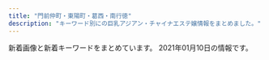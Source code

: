 ```yaml
---
title: "門前仲町・東陽町・葛西・南行徳"
description: "キーワード別にの巨乳アジアン・チャイナエステ嬢情報をまとめました。"
---
```


新着画像と新着キーワードをまとめています。
2021年01月10日の情報です。

<DmmAffiliateIns />
<KeywordTable
  shops={
    [
    {
        "station": "\u7be0\u5d0e\u99c5\u897f\u53e3",
        "img_links": [],
        "keywords": {
            "\u4e73": 1
        },
        "name": "MINAEN",
        "url": "https://277025115.wixsite.com/mysite-1/"
    },
    {
        "img_links": [
            "https://love-baby.iest.info/images/top_sp_slider01.jpg",
            "https://love-baby.iest.info/images/m4.jpg",
            "https://love-baby.iest.info/images/pic_girl01.jpg",
            "https://love-baby.iest.info/photos/sites/35/2020/10/202010310708207.jpg",
            "https://love-baby.iest.info/images/pagetop.png",
            "https://love-baby.iest.info/photos/sites/35/2020/09/2020092203430440.jpg",
            "https://love-baby.iest.info/images/m1.jpg",
            "https://love-baby.iest.info/photos/sites/35/2020/11/2020111108283775.jpg",
            "https://love-baby.iest.info/images/ico01.png",
            "https://love-baby.iest.info/photos/sites/35/2020/09/2020092203405271.jpg",
            "https://love-baby.iest.info/photos/sites/35/2020/09/2020092203420730.jpg",
            "https://love-baby.iest.info/photos/sites/35/2021/01/2021010809104318.jpg",
            "https://love-baby.iest.info/photos/sites/35/2020/11/2020110908104575.jpg",
            "https://love-baby.iest.info/images/m3.jpg",
            "https://love-baby.iest.info/photos/sites/35/2020/10/202010120850153.jpg",
            "https://love-baby.iest.info/photos/sites/35/2020/09/2020092705342327.jpg",
            "https://love-baby.iest.info/photos/sites/35/2020/12/2020120701594443.jpg",
            "https://love-baby.iest.info/images/top_sp_slider02.jpg",
            "https://love-baby.iest.info/photos/sites/35/2021/01/2021010510014588.jpg",
            "https://love-baby.iest.info/images/m6.jpg",
            "https://love-baby.iest.info/images/m2.jpg"
        ],
        "keywords": {
            "87": 20,
            "D": 32,
            "88": 4,
            "85": 8,
            "83": 4,
            "86": 8,
            "E": 12
        },
        "name": "Love Baby",
        "url": "https://love-baby.iest.info/",
        "station": "\u884c\u5fb3\u99c5\u5357\u53e3"
    },
    {
        "name": "Honey Honey \u30fb\u30cf\u30cb\u30fc\u30cf\u30cb\u30fc",
        "station": "\u884c\u5fb3\u99c5\u5357\u53e3",
        "url": "http://honey-honey.oks.bz/",
        "keywords": {
            "84": 1,
            "F": 1,
            "83": 4,
            "86": 8,
            "90": 1,
            "82": 3,
            "E": 3,
            "C": 8,
            "87": 5,
            "89": 1,
            "D": 13,
            "85": 4
        },
        "img_links": [
            "http://honey-honey.oks.bz/photos/sites/12/2019/09/2019090915443421.jpg",
            "http://honey-honey.oks.bz/photos/sites/12/2018/05/2018052507565915.jpg",
            "http://honey-honey.oks.bz/photos/sites/12/2021/01/2021010819070927.jpg",
            "http://honey-honey.oks.bz/photos/sites/12/2018/08/2018083009422342.jpg",
            "http://honey-honey.oks.bz/photos/sites/12/2020/10/2020102718213243.jpg",
            "http://honey-honey.oks.bz/photos/sites/12/2020/02/2020022712250768.jpg",
            "http://honey-honey.oks.bz/photos/sites/12/2020/01/2020012916562962.jpg",
            "http://gekkou2.a1.ies.bz/upload/sites/12/2020/12/2020122317262280.jpg",
            "http://honey-honey.oks.bz/photos/sites/12/2020/01/2020010912552782.jpg",
            "http://honey-honey.oks.bz/photos/sites/12/2019/09/2019092614582660.jpg",
            "http://honey-honey.oks.bz/photos/sites/12/2019/07/2019073011000090.jpg",
            "http://honey-honey.oks.bz/photos/sites/12/2019/03/2019031519301066.jpg",
            "http://honey-honey.oks.bz/photos/sites/12/2018/05/201805250756593.jpg",
            "http://honey-honey.oks.bz/images/s_link.png",
            "http://honey-honey.oks.bz/images/s_face.jpg",
            "http://honey-honey.oks.bz/photos/sites/12/2020/06/202006221317315.jpg",
            "http://gekkou2.a1.ies.bz/upload/sites/12/2021/01/2021010819070927.jpg",
            "http://honey-honey.oks.bz/photos/sites/12/2020/12/2020122317270920.jpg",
            "http://gekkou2.a1.ies.bz/upload/sites/12/2020/12/2020122317270920.jpg",
            "http://honey-honey.oks.bz/images/s_staff.png",
            "http://honey-honey.oks.bz/images/room2.jpg",
            "http://honey-honey.oks.bz/photos/sites/12/2020/01/2020010611404957.jpg",
            "http://honey-honey.oks.bz/images/top.png",
            "http://honey-honey.oks.bz/photos/sites/12/2020/02/2020021813422714.jpg",
            "http://honey-honey.oks.bz/images/mobile.jpg",
            "http://honey-honey.oks.bz/images/room1.jpg",
            "http://honey-honey.oks.bz/photos/sites/12/2018/06/2018062609292113.jpg",
            "http://honey-honey.oks.bz/photos/sites/12/2018/11/2018112411391860.jpg",
            "http://honey-honey.oks.bz/images/s_mobile.jpg",
            "http://honey-honey.oks.bz/photos/sites/12/2018/08/2018082509443047.jpg",
            "http://honey-honey.oks.bz/photos/sites/12/2018/05/2018052507565947.jpg",
            "http://honey-honey.oks.bz/photos/sites/12/2020/12/202012161830054.jpg",
            "http://honey-honey.oks.bz/photos/sites/12/2020/07/2020072713102372.jpg",
            "http://honey-honey.oks.bz/photos/sites/12/2019/01/2019010713202685.jpg",
            "http://honey-honey.oks.bz/photos/sites/12/2020/12/2020122317262280.jpg",
            "http://honey-honey.oks.bz/images/s_news.jpg",
            "http://honey-honey.oks.bz/photos/sites/12/2020/12/2020120213320379.jpg",
            "http://honey-honey.oks.bz/photos/sites/12/2018/10/2018100114043182.jpg",
            "http://honey-honey.oks.bz/photos/sites/12/2018/12/2018121114310827.jpg",
            "http://honey-honey.oks.bz/photos/sites/12/2018/09/2018091109422420.jpg"
        ]
    },
    {
        "station": "\u845b\u897f\u99c5\u4e2d\u592e\u53e3",
        "name": "Aegean Sea\u30fb\u30a8\u30fc\u30b2\u6d77",
        "keywords": {
            "C": 15
        },
        "img_links": [
            "http://est-lux.com/img/access/address.png",
            "http://est-lux.com/staff/momo/01.jpg",
            "http://est-lux.com/staff/haruka/01mb.jpg",
            "http://est-lux.com/staff/sakura/01mb.jpg",
            "http://est-lux.com/pic/campaign.png",
            "http://est-lux.com/img/ttl_recbnr.png",
            "http://est-lux.com/staff/sakura/01.jpg",
            "http://est-lux.com/staff/rina/01mb.jpg",
            "http://est-lux.com/staff/miharu/01.jpg",
            "http://est-lux.com/staff/haruka/01.jpg",
            "http://est-lux.com/pic/head.png",
            "http://est-lux.com/staff/momo/01mb.jpg",
            "http://est-lux.com/i/files/homeimg.jpg",
            "http://est-lux.com/staff/aya/01.jpg",
            "http://est-lux.com/img/ttl_staff.png",
            "http://est-lux.com/staff/aya/01mb.jpg",
            "http://est-lux.com/staff/miharu/01mb.jpg",
            "http://est-lux.com/staff/rina/01.jpg",
            "http://est-lux.com/img/ttl_mobile.png"
        ],
        "url": "http://est-lux.com/"
    },
    {
        "station": "\u884c\u5fb3\u99c5",
        "keywords": {
            "C": 39,
            "87": 17,
            "D": 51,
            "86": 34,
            "82": 5,
            "88": 12,
            "E": 6,
            "84": 6,
            "85": 27
        },
        "img_links": [
            "http://www.pussycat.esjoho.com/photo_news/upimg/527315e31414915ded_0.jpg",
            "http://www.pussycat.esjoho.com/files/045.jpg",
            "http://www.pussycat.esjoho.com/photo_news/upimg/442605d3f99cdb9471_0.jpg",
            "http://www.pussycat.esjoho.com/files/018-03.jpg",
            "http://www.pussycat.esjoho.com/files/022-02.jpg",
            "http://www.pussycat.esjoho.com/photo_news/upimg/920375fd9d44baad7f_0.jpg",
            "http://www.pussycat.esjoho.com/photo_news/upimg/828135e4b6e272dcc3_0.jpg",
            "http://www.pussycat.esjoho.com/files/042-03.jpg",
            "http://www.pussycat.esjoho.com/files/042.jpg",
            "http://www.pussycat.esjoho.com/photo_news/upimg/819355b87bfb3e4692_0.jpg",
            "http://www.pussycat.esjoho.com/files/041-03.jpg",
            "http://www.pussycat.esjoho.com/photo_news/upimg/943465c38225f78a78_0.jpg",
            "http://www.pussycat.esjoho.com/files/012-03.jpg",
            "http://www.pussycat.esjoho.com/files/021.jpg",
            "http://www.pussycat.esjoho.com/photo_news/upimg/796335c3324299839a_0.jpg",
            "http://www.pussycat.esjoho.com/files/024-03.jpg",
            "http://www.pussycat.esjoho.com/images/esthe2.jpg",
            "http://www.pussycat.esjoho.com/files/015-02.jpg",
            "http://www.pussycat.esjoho.com/photo_news/upimg/955745e5735b0ad897_0.jpg",
            "http://www.pussycat.esjoho.com/files/045-02.jpg",
            "http://www.pussycat.esjoho.com/photo_news/upimg/267825fe2ffc12c39d_1.jpg",
            "http://www.pussycat.esjoho.com/files/015-03.jpg",
            "http://www.pussycat.esjoho.com/images/m6.jpg",
            "http://www.pussycat.esjoho.com/images/slider-img002.jpg",
            "http://www.pussycat.esjoho.com/photo_news/upimg/759985c3c5c332d36e_0.jpg",
            "http://www.pussycat.esjoho.com/files/042-02.jpg",
            "http://www.pussycat.esjoho.com/files/041-02.jpg",
            "http://www.pussycat.esjoho.com/images/m2.jpg",
            "http://www.pussycat.esjoho.com/images/m1.jpg",
            "http://www.pussycat.esjoho.com/files/016-03.jpg",
            "http://www.pussycat.esjoho.com/files/016.jpg",
            "http://www.pussycat.esjoho.com/files/028-02.jpg",
            "http://www.pussycat.esjoho.com/files/011.jpg",
            "http://www.pussycat.esjoho.com/photo_news/upimg/764145ff82dd89bbf9_0.jpg",
            "http://www.pussycat.esjoho.com/photo_news/upimg/924275fc7211843872_0.jpg",
            "http://www.pussycat.esjoho.com/photo_news/upimg/793885bb1ce8539488_0.jpg",
            "http://www.pussycat.esjoho.com/images/rsubt3.png",
            "http://www.pussycat.esjoho.com/files/021-03.jpg",
            "http://www.pussycat.esjoho.com/images/m3.jpg",
            "http://www.pussycat.esjoho.com/files/028-03.jpg",
            "http://www.pussycat.esjoho.com/photo_news/upimg/787045c8b54142c99d_0.jpg",
            "http://www.pussycat.esjoho.com/images/rsubt7.png",
            "http://www.pussycat.esjoho.com/files/038.jpg",
            "http://www.pussycat.esjoho.com/photo_news/upimg/510715f1e53af03bef_0.jpg",
            "http://www.pussycat.esjoho.com/images/b-online.png",
            "http://www.pussycat.esjoho.com/files/014-02.jpg",
            "http://www.pussycat.esjoho.com/files/011-02.jpg",
            "http://www.pussycat.esjoho.com/files/018-02.jpg",
            "http://www.pussycat.esjoho.com/files/013-02.jpg",
            "http://www.pussycat.esjoho.com/photo_news/upimg/810955b1a46afe8052_0.jpg",
            "http://www.pussycat.esjoho.com/photo_news/upimg/698295d75fbe2cd885_0.jpg",
            "http://www.pussycat.esjoho.com/photo_news/upimg/267825fe2ffc12c39d_0.jpg",
            "http://www.pussycat.esjoho.com/photo_news/upimg/698175c8b541154864_0.jpg",
            "http://www.pussycat.esjoho.com/files/010.jpg",
            "http://www.pussycat.esjoho.com/files/038-03.jpg",
            "http://www.pussycat.esjoho.com/files/039-02.jpg",
            "http://www.pussycat.esjoho.com/files/045-03.jpg",
            "http://www.pussycat.esjoho.com/photo_news/upimg/738215f5076539165d_0.jpg",
            "http://www.pussycat.esjoho.com/images/slider-img001.jpg",
            "http://www.pussycat.esjoho.com/photo_news/upimg/287875b8345a0f195d_0.jpg",
            "http://www.pussycat.esjoho.com/images/esthe1.jpg",
            "http://www.pussycat.esjoho.com/photo_news/upimg/228465ef03565baeb2_0.jpg",
            "http://www.pussycat.esjoho.com/files/038-02.jpg",
            "http://www.pussycat.esjoho.com/files/011-03.jpg",
            "http://www.pussycat.esjoho.com/files/041.jpg",
            "http://www.pussycat.esjoho.com/images/tel2.png",
            "http://www.pussycat.esjoho.com/photo_news/upimg/194565b4308eccaf74_0.jpg",
            "http://www.pussycat.esjoho.com/files/010-02.jpg",
            "http://www.pussycat.esjoho.com/photo_news/upimg/646585db681550282a_0.jpg",
            "http://www.pussycat.esjoho.com/files/028.jpg",
            "http://www.pussycat.esjoho.com/photo_news/upimg/831555c0f56a6077d2_0.jpg",
            "http://www.pussycat.esjoho.com/files/047-03.jpg",
            "http://www.pussycat.esjoho.com/files/016-02.jpg",
            "http://www.pussycat.esjoho.com/files/022.jpg",
            "http://www.pussycat.esjoho.com/files/022-03.jpg",
            "http://www.pussycat.esjoho.com/images/esthe3.jpg",
            "http://www.pussycat.esjoho.com/photo_news/upimg/739045f97e90e854d5_0.jpg",
            "http://www.pussycat.esjoho.com/files/012.jpg",
            "http://www.pussycat.esjoho.com/files/039-03.jpg",
            "http://www.pussycat.esjoho.com/photo_news/upimg/877905d08471b23032_0.jpg",
            "http://www.pussycat.esjoho.com/photo_news/upimg/890295b1f7ebb0b15a_1.jpg",
            "http://www.pussycat.esjoho.com/photo_news/upimg/955745e5735b0ad897_1.jpg",
            "http://www.pussycat.esjoho.com/images/rsubt5.png",
            "http://www.pussycat.esjoho.com/images/rsubt1.png",
            "http://www.pussycat.esjoho.com/images/m4.jpg",
            "http://www.pussycat.esjoho.com/files/013.jpg",
            "http://www.pussycat.esjoho.com/files/021-02.jpg",
            "http://www.pussycat.esjoho.com/photo_news/upimg/539325db2737770376_0.jpg",
            "http://www.pussycat.esjoho.com/photo_news/upimg/831555c0f56a6077d2_1.jpg",
            "http://www.pussycat.esjoho.com/photo_news/upimg/440565e16a8a498ba0_0.jpg",
            "http://www.pussycat.esjoho.com/files/012-02.jpg",
            "http://www.pussycat.esjoho.com/files/010-03.jpg",
            "http://www.pussycat.esjoho.com/photo_news/upimg/312165e12adadc0638_0.jpg",
            "http://www.pussycat.esjoho.com/files/018.jpg",
            "http://www.pussycat.esjoho.com/files/024.jpg",
            "http://www.pussycat.esjoho.com/images/rsubt2.png",
            "http://www.pussycat.esjoho.com/files/013-03.jpg",
            "http://www.pussycat.esjoho.com/photo_news/upimg/527315e31414915ded_1.jpg",
            "http://www.pussycat.esjoho.com/files/014-03.jpg",
            "http://www.pussycat.esjoho.com/files/015.jpg",
            "http://www.pussycat.esjoho.com/images/b-tel.png",
            "http://www.pussycat.esjoho.com/photo_news/upimg/336315ba0d3aaaff3b_0.jpg",
            "http://www.pussycat.esjoho.com/files/047.jpg",
            "http://www.pussycat.esjoho.com/files/014.jpg",
            "http://www.pussycat.esjoho.com/images/rsubt6.png",
            "http://www.pussycat.esjoho.com/files/047-02.jpg",
            "http://www.pussycat.esjoho.com/photo_news/upimg/904465b6c0c62502fb_0.jpg",
            "http://www.pussycat.esjoho.com/images/rsubt4.png",
            "http://www.pussycat.esjoho.com/files/024-02.jpg",
            "http://www.pussycat.esjoho.com/files/039.jpg",
            "http://www.pussycat.esjoho.com/photo_news/upimg/556035b3207e240b54_0.jpg"
        ],
        "url": "http://www.pussycat.esjoho.com/",
        "name": "Pussy Cat"
    },
    {
        "name": "\u30b0\u30ea\u30fc\u30f3",
        "img_links": [
            "http://green-es.info/img/yuki1.jpg",
            "http://green-es.info/images/staff_t.jpg",
            "http://green-es.info/img/eri1.jpg",
            "http://green-es.info/img/koko1.jpg",
            "http://green-es.info/img/rika1.jpg",
            "http://green-es.info/images/mobile.jpg",
            "http://green-es.info/images/tp.png",
            "http://green-es.info/img/koko.jpg",
            "http://green-es.info/images/tt.jpg",
            "http://green-es.info/images/rem.jpg",
            "http://green-es.info/images/2.jpg",
            "http://green-es.info/img/haru.jpg",
            "http://green-es.info/images/interior.png",
            "http://green-es.info/images/4.jpg",
            "http://green-es.info/images/1.jpg",
            "http://green-es.info/images/news.jpg",
            "http://green-es.info/img/risa.jpg",
            "http://green-es.info/img/rika.jpg",
            "http://green-es.info/img/risa1.jpg",
            "http://green-es.info/img/yuki.jpg",
            "http://green-es.info/images/interior_t.jpg",
            "http://green-es.info/img/haru1.jpg",
            "http://green-es.info/img/eri.jpg",
            "http://green-es.info/images/6.jpg",
            "http://green-es.info/images/5.jpg",
            "http://green-es.info/images/3.jpg"
        ],
        "url": "http://green-es.info/",
        "keywords": {
            "89": 1,
            "87": 2,
            "92": 1,
            "85": 1,
            "86": 1
        },
        "station": "\u6771\u967d\u753a\u99c52\u756a\u51fa\u53e3"
    },
    {
        "img_links": [
            "http://lamar-massage.work/i/img/sta31.png",
            "http://lamar-massage.work/img/st29.png",
            "http://lamar-massage.work/img/st14.png",
            "http://lamar-massage.work/img/sta30.png",
            "http://lamar-massage.work/i/img/r4.jpg",
            "http://lamar-massage.work/i/img/r2.jpg",
            "http://lamar-massage.work/img/st32.png",
            "http://lamar-massage.work/img/sta31.png",
            "http://lamar-massage.work/i/img/sta35.jpg",
            "http://lamar-massage.work/i/img/sta29.png",
            "http://lamar-massage.work/img/sta28.png",
            "http://lamar-massage.work/img/link-1.png",
            "http://lamar-massage.work/img/st33.png",
            "http://lamar-massage.work/img/sta35.jpg",
            "http://lamar-massage.work/img/s35.jpg",
            "http://lamar-massage.work/img/st30.png",
            "http://lamar-massage.work/i/img/sta32.png",
            "http://lamar-massage.work/img/ss35.jpg",
            "http://lamar-massage.work/img/st34.jpg",
            "http://lamar-massage.work/img/st28.png",
            "http://lamar-massage.work/i/img/sta28.png",
            "http://lamar-massage.work/i/img/sta14.png",
            "http://lamar-massage.work/img/head.png",
            "http://lamar-massage.work/img/sta29.png",
            "http://lamar-massage.work/img/bottom.png",
            "http://lamar-massage.work/img/sta33.png",
            "http://lamar-massage.work/i/img/r3.jpg",
            "http://lamar-massage.work/i/img/top.jpg",
            "http://lamar-massage.work/i/img/sta24.png",
            "http://lamar-massage.work/img/sta14.png",
            "http://lamar-massage.work/img/link-3.png",
            "http://lamar-massage.work/i/img/sta34.jpg",
            "http://lamar-massage.work/img/s30.png",
            "http://lamar-massage.work/img/link-4.png",
            "http://lamar-massage.work/i/img/sm.jpg",
            "http://lamar-massage.work/i/img/sta33.png",
            "http://lamar-massage.work/i/img/sta23.png",
            "http://lamar-massage.work/i/img/sta30.png",
            "http://lamar-massage.work/img/ss14.png",
            "http://lamar-massage.work/img/s34.jpg",
            "http://lamar-massage.work/img/sta32.png",
            "http://lamar-massage.work/img/st35.jpg",
            "http://lamar-massage.work/img/link-2.png",
            "http://lamar-massage.work/img/mo.png",
            "http://lamar-massage.work/img/s32.png",
            "http://lamar-massage.work/img/s28.png",
            "http://lamar-massage.work/img/nos.png",
            "http://lamar-massage.work/img/s14.png",
            "http://lamar-massage.work/img/st31.png",
            "http://lamar-massage.work/img/s31.png",
            "http://lamar-massage.work/img/sta34.jpg"
        ],
        "name": "\u30e9\u30fb\u30e1\u30fc\u30eb",
        "station": "\u9580\u524d\u4ef2\u753a\u99c53\u756a\u53e3",
        "keywords": {
            "86": 1,
            "C": 17,
            "88": 5,
            "87": 3
        },
        "url": "http://lamar-massage.work/"
    },
    {
        "name": "\u30d4\u30fc\u30c1\u30ac\u30fc\u30eb",
        "keywords": {
            "C": 15
        },
        "url": "http://www.yorokobi.xyz/",
        "station": "\u884c\u5fb3\u99c5",
        "img_links": [
            "http://www.yorokobi.xyz/uploads/191209/1-1912091H511K2.jpg",
            "http://www.yorokobi.xyz/uploads/200812/1-200Q2140Z9A0.jpg",
            "http://www.yorokobi.xyz/uploads/191209/1-19120Z95QR39.jpg",
            "http://www.yorokobi.xyz/static/picture/ttl_pickup.png",
            "http://www.yorokobi.xyz/static/picture/ttl_mobile.png",
            "http://www.yorokobi.xyz/uploads/200114/1-200114160022I5.jpg",
            "http://www.yorokobi.xyz/uploads/191223/1-1912231620011R.jpg",
            "http://www.yorokobi.xyz/uploads/191209/1-19120Z95T2414.jpg",
            "http://www.yorokobi.xyz/uploads/191209/1-19120Z95K2508.jpg",
            "http://www.yorokobi.xyz/static/picture/ttl_staff.png",
            "http://www.yorokobi.xyz/uploads/200113/1-2001131A02K20.jpg",
            "http://www.yorokobi.xyz/uploads/201007/1-20100G54543420.jpg",
            "http://www.yorokobi.xyz/uploads/200608/1-20060P94F4341.jpg",
            "http://www.yorokobi.xyz/static/picture/head.png",
            "http://www.yorokobi.xyz/static/picture/ttl_girls.png",
            "http://www.yorokobi.xyz/static/picture/campaign_ani.png",
            "http://www.yorokobi.xyz/uploads/200114/1-20011416213b12.jpg",
            "http://www.yorokobi.xyz/static/picture/ttl_wnew.png"
        ]
    },
    {
        "station": "\u6728\u5834\u99c5A4\u51fa\u53e3",
        "url": "http://iyasinote.xyz/",
        "keywords": {},
        "name": "\u30ea\u30d5\u30ec\u30c3\u30b7\u30e5",
        "img_links": [
            "http://iyasinote.xyz/_src/20272573/b1.png",
            "http://iyasinote.xyz/_src/20850011/s2.jpg",
            "http://iyasinote.xyz/_src/32108882/img20190623174539069990.jpg",
            "http://iyasinote.xyz/_src/20272644/s1.jpg",
            "http://iyasinote.xyz/_src/20272608/back.png",
            "http://iyasinote.xyz/_src/20272642/index_08.png",
            "http://iyasinote.xyz/_src/20272626/sign.png",
            "http://iyasinote.xyz/_src/20272612/sign.png",
            "http://iyasinote.xyz/_src/20850017/s3.jpg",
            "http://iyasinote.xyz/_src/20272584/tel.png",
            "http://iyasinote.xyz/_src/20272568/img20151209023726260995.jpg",
            "http://iyasinote.xyz/_src/20272668/info1.png",
            "http://iyasinote.xyz/_src/20272583/tel.png",
            "http://iyasinote.xyz/_src/20850006/s1.jpg",
            "http://iyasinote.xyz/_src/20272628/x1.png",
            "http://iyasinote.xyz/_src/20272575/sign.png",
            "http://iyasinote.xyz/_src/23776259/wechatimg249_20180701185537417.jpg",
            "http://iyasinote.xyz/_src/20272636/back.png",
            "http://iyasinote.xyz/_src/20272571/img20160403102850637767.jpg",
            "http://iyasinote.xyz/_src/20272623/back.png",
            "http://iyasinote.xyz/_src/20272578/b1.png",
            "http://iyasinote.xyz/_src/20272683/s3.jpg",
            "http://iyasinote.xyz/_src/20272684/s2.jpg",
            "http://iyasinote.xyz/_src/20272643/index_09.png",
            "http://iyasinote.xyz/_src/20272590/x1.png",
            "http://iyasinote.xyz/_src/20272602/sign.png",
            "http://iyasinote.xyz/_src/20272631/x3.png",
            "http://iyasinote.xyz/_src/20272640/index_05.png",
            "http://iyasinote.xyz/_src/20272594/x3.png",
            "http://iyasinote.xyz/_src/20272567/sign.png",
            "http://iyasinote.xyz/_src/20272639/index_04.png",
            "http://iyasinote.xyz/_src/20272581/sign.png",
            "http://iyasinote.xyz/_src/20272665/img20160204005259325917.jpg",
            "http://iyasinote.xyz/_src/20272614/x1.png",
            "http://iyasinote.xyz/_src/20272599/back.png",
            "http://iyasinote.xyz/_src/20272588/sign.png",
            "http://iyasinote.xyz/_src/20272618/x3.png",
            "http://iyasinote.xyz/_src/21196925/img20180526163006762357.jpg",
            "http://iyasinote.xyz/_src/20272569/_x1m6343.jpg",
            "http://iyasinote.xyz/_src/20272570/dscf1336.jpg",
            "http://iyasinote.xyz/_src/20272641/index_11.png",
            "http://iyasinote.xyz/_src/20272585/back.png",
            "http://iyasinote.xyz/_src/23776260/wechatimg249_20180701185537417.jpg"
        ]
    },
    {
        "name": "\u767d\u3044\u604b\u4eba",
        "img_links": [
            "http://bitiyuint.xyz/templets/default/picture/s_news2.jpg",
            "http://bitiyuint.xyz/uploads/180423/1-1P423114421310.jpg",
            "http://bitiyuint.xyz/templets/default/picture/end.png",
            "http://bitiyuint.xyz/uploads/201216/1-201216163151258.jpg",
            "http://bitiyuint.xyz/uploads/201216/1-20121616311R00.jpg",
            "http://bitiyuint.xyz/templets/default/picture/top.jpg",
            "http://bitiyuint.xyz/uploads/180423/1-1P42311444M56.jpg",
            "http://bitiyuint.xyz/uploads/180423/1-1P423114205441.jpg",
            "http://bitiyuint.xyz/templets/default/picture/r1.jpg",
            "http://bitiyuint.xyz/uploads/180423/1-1P423104442464.jpg",
            "http://bitiyuint.xyz/uploads/201217/1-20121F93543320.jpg",
            "http://bitiyuint.xyz/uploads/180423/1-1P42311412G35.jpg",
            "http://bitiyuint.xyz/uploads/201216/1-201216162P1O2.jpg",
            "http://bitiyuint.xyz/uploads/201217/1-20121F9352MD.jpg"
        ],
        "keywords": {
            "E": 6,
            "85": 3,
            "88": 3,
            "86": 3,
            "C": 9,
            "D": 3
        },
        "url": "http://bitiyuint.xyz/",
        "station": "\u845b\u897f\u99c5\u535a\u7269\u9928\u53e3"
    },
    {
        "station": "\u897f\u845b\u897f\u99c5\u5317\u53e3",
        "url": "http://k-este.info/",
        "keywords": {
            "G": 2,
            "E": 13,
            "C": 6,
            "D": 33,
            "F": 1,
            "\u80f8": 1
        },
        "name": "\u30b9\u30a4\u30fc\u30c8\u30cf\u30fc\u30c8",
        "img_links": [
            "http://k-este.info/wp/wp-content/uploads/2019/07/sertdyfugiho.jpg",
            "http://k-este.info/wp/wp-content/themes/Butterfly2_ver_1_3/images/room/12.png",
            "http://k-este.info/wp/wp-content/uploads/2019/02/husaioajsoiaskal.jpg",
            "http://k-este.info/wp/wp-content/uploads/2019/05/sagiuhsaa.jpg",
            "http://k-este.info/wp/wp-content/uploads/2019/07/tdsafgyuaihoja.jpg",
            "http://k-este.info/wp/wp-content/uploads/2019/09/esrtdytfugisa.jpg",
            "http://k-este.info/wp/wp-content/themes/Butterfly2_ver_1_3/images/room/15.png",
            "http://k-este.info/wp/wp-content/uploads/2019/06/gysahisuaoa.jpg",
            "http://k-este.info/wp/wp-content/uploads/2018/12/hiassikjasaksaj.jpg",
            "http://k-este.info/wp/wp-content/uploads/2019/10/esrdtfyuygihojp.jpg",
            "http://k-este.info/wp/wp-content/uploads/2019/01/asiojalkakallk.jpg",
            "http://k-este.info/wp/wp-content/uploads/2020/02/eraaaaaaaa.jpg",
            "http://k-este.info/wp/wp-content/uploads/2019/03/sauishujajksakjas.jpg",
            "http://k-este.info/wp/wp-content/uploads/2019/10/aestrdyfugihoj.jpg",
            "http://k-este.info/wp/wp-content/uploads/2019/08/awestrdyfug.jpg",
            "http://k-este.info/wp/wp-content/uploads/2019/07/serdtfyugi.jpg",
            "http://k-este.info/wp/wp-content/themes/Butterfly2_ver_1_3/images/room/16.png",
            "http://k-este.info/wp/wp-content/uploads/2019/12/esrtdyfugiho.jpg",
            "http://k-este.info/wp/wp-content/uploads/2019/01/aijsalmkalalsas.jpg",
            "http://k-este.info/wp/wp-content/uploads/2019/09/awrestdyfu.jpg",
            "http://k-este.info/wp/wp-content/uploads/2019/09/rydtfugih.jpg",
            "http://k-este.info/wp/wp-content/uploads/2019/07/gshuiaoisa.jpg",
            "http://k-este.info/wp/wp-content/themes/Butterfly2_ver_1_3/event/top-img02.png",
            "http://k-este.info/wp/wp-content/uploads/2019/06/hahsioajosa.jpg",
            "http://k-este.info/wp/wp-content/uploads/2020/02/restdfygu.jpg",
            "http://k-este.info/wp/wp-content/themes/Butterfly2_ver_1_3/images/room/14.png",
            "http://k-este.info/wp/wp-content/uploads/2019/10/1fcgvhbkjnl.jpg",
            "http://k-este.info/wp/wp-content/uploads/2020/12/1897s.jpg",
            "http://k-este.info/wp/wp-content/themes/Butterfly2_ver_1_3/images/room/11.png",
            "http://k-este.info/wp/wp-content/themes/Butterfly2_ver_1_3/event/top-img01.png",
            "http://k-este.info/wp/wp-content/uploads/2020/10/sayutaa.jpg",
            "http://k-este.info/wp/wp-content/uploads/2018/03/hisahoiao1.jpg",
            "http://k-este.info/wp/wp-content/uploads/2019/05/shashaoiijaosa.jpg",
            "http://k-este.info/wp/wp-content/themes/Butterfly2_ver_1_3/images/call.png",
            "http://k-este.info/wp/wp-content/uploads/2019/05/hioasjsaoaio.jpg",
            "http://k-este.info/wp/wp-content/uploads/2020/12/1212shhh.jpg",
            "http://k-este.info/wp/wp-content/uploads/2019/02/giuhojklmkl.jpg",
            "http://k-este.info/wp/wp-content/uploads/2019/10/xsterdyfugihoj.jpg",
            "http://k-este.info/wp/wp-content/uploads/2019/03/shaoisjialkasa.jpg",
            "http://k-este.info/wp/wp-content/uploads/2019/04/ksahuahiaa.jpg",
            "http://k-este.info/wp/wp-content/uploads/2018/12/hsioajalska.jpg",
            "http://k-este.info/wp/wp-content/themes/Butterfly2_ver_1_3/images/room/13.png",
            "http://k-este.info/wp/wp-content/uploads/2020/01/rtxyuiosa.jpg",
            "http://k-este.info/wp/wp-content/themes/Butterfly2_ver_1_3/images/tel.png",
            "http://k-este.info/wp/wp-content/uploads/2019/02/uisjamlklaa.jpg",
            "http://k-este.info/wp/wp-content/uploads/2019/08/caersrdtfyugio.jpg",
            "http://k-este.info/wp/wp-content/uploads/2020/01/fyugishoa.jpg",
            "http://k-este.info/wp/wp-content/uploads/2019/12/erstdyfui.jpg",
            "http://k-este.info/wp/wp-content/uploads/2019/04/shuaisauaoa.jpg"
        ]
    },
    {
        "img_links": [
            "http://zianana.xyz/uploads/201203/1-20120313504U34.jpg",
            "http://zianana.xyz/uploads/201203/1-2012031521521S.jpg",
            "http://zianana.xyz/uploads/180423/1-1P423114421310.jpg",
            "http://zianana.xyz/uploads/180423/1-1P423114205441.jpg",
            "http://zianana.xyz/templets/default/picture/top.jpg",
            "http://zianana.xyz/templets/default/picture/end.png",
            "http://zianana.xyz/uploads/201203/1-201203134924N5.jpg",
            "http://zianana.xyz/uploads/180423/1-1P42311444M56.jpg",
            "http://zianana.xyz/uploads/201203/1-201203134SD11.jpg",
            "http://zianana.xyz/templets/default/picture/s_news2.jpg",
            "http://zianana.xyz/uploads/180423/1-1P423104442464.jpg",
            "http://zianana.xyz/templets/default/picture/r1.jpg",
            "http://zianana.xyz/uploads/201203/1-201203152231301.jpg",
            "http://zianana.xyz/uploads/201203/1-201203135311U5.jpg",
            "http://zianana.xyz/uploads/180423/1-1P42311412G35.jpg",
            "http://zianana.xyz/uploads/201203/1-201203134JQS.jpg"
        ],
        "url": "http://zianana.xyz/",
        "keywords": {
            "D": 3,
            "88": 3,
            "E": 6,
            "C": 9,
            "85": 3,
            "86": 3
        },
        "name": "\u5e78\u305b",
        "station": "\u6728\u5834\u99c52\u756a\u51fa\u53e3"
    },
    {
        "img_links": [
            "http://blue-est.xyz/images/g4.jpg",
            "http://blue-est.xyz/images/na.jpg",
            "http://blue-est.xyz/images/laki.jpg",
            "http://blue-est.xyz/images/g5.jpg",
            "http://blue-est.xyz/images/h1.jpg",
            "http://blue-est.xyz/images/aya.jpg",
            "http://blue-est.xyz/images/g31.jpg",
            "http://blue-est.xyz/images/ayk.jpg",
            "http://blue-est.xyz/images/my.jpg",
            "http://blue-est.xyz/images/r02.jpg",
            "http://blue-est.xyz/images/lili.jpg",
            "http://blue-est.xyz/images/g6.jpg",
            "http://blue-est.xyz/images/sr.jpg",
            "http://blue-est.xyz/images/gat.png",
            "http://blue-est.xyz/images/g9.jpg",
            "http://blue-est.xyz/images/g8.jpg",
            "http://blue-est.xyz/images/g18.jpg",
            "http://blue-est.xyz/images/mobile.png",
            "http://blue-est.xyz/images/tite-staff.png",
            "http://blue-est.xyz/images/ayi.jpg",
            "http://blue-est.xyz/images/ggg.jpg",
            "http://blue-est.xyz/images/h2.jpg",
            "http://blue-est.xyz/images/mina.jpg",
            "http://blue-est.xyz/images/moe.jpg",
            "http://blue-est.xyz/images/y.jpg",
            "http://blue-est.xyz/images/runa.jpg",
            "http://blue-est.xyz/images/newt.png",
            "http://blue-est.xyz/images/g0.jpg",
            "http://blue-est.xyz/images/mm.jpg",
            "http://blue-est.xyz/images/r01.jpg",
            "http://blue-est.xyz/images/kaori.jpg",
            "http://blue-est.xyz/images/pickt.png",
            "http://blue-est.xyz/images/saki.jpg",
            "http://blue-est.xyz/images/miyu.jpg",
            "http://blue-est.xyz/images/nana.jpg",
            "http://blue-est.xyz/images/lisa.jpg",
            "http://blue-est.xyz/images/lie.jpg",
            "http://blue-est.xyz/images/nnm.jpg",
            "http://blue-est.xyz/images/g1.jpg",
            "http://blue-est.xyz/images/g7.jpg",
            "http://blue-est.xyz/images/hana.jpg",
            "http://blue-est.xyz/images/mimi.jpg",
            "http://blue-est.xyz/images/top.png",
            "http://blue-est.xyz/images/momo.jpg"
        ],
        "keywords": {
            "E": 1,
            "85": 1,
            "C": 7
        },
        "station": "\u884c\u5fb3\u99c5",
        "name": "Angel Islands",
        "url": "http://blue-est.xyz/"
    },
    {
        "url": "http://hi-msg.com/mi/",
        "img_links": [
            "http://hi-msg.com/mi/img/p-3.jpg",
            "http://hi-msg.com/mi/img/p-1.jpg",
            "http://hi-msg.com/mi/img/p-10.jpg",
            "http://hi-msg.com/mi/img/p-00.jpg",
            "http://hi-msg.com/mi/img/s-2.jpg",
            "http://hi-msg.com/mi/img/no.png",
            "http://hi-msg.com/mi/img/staff-list-top.jpg",
            "http://hi-msg.com/mi/img/p-2.jpg",
            "http://hi-msg.com/mi/img/p-9.jpg",
            "http://hi-msg.com/mi/img/p-5.jpg",
            "http://hi-msg.com/mi/img/p-8.jpg",
            "http://hi-msg.com/mi/img/fla.jpg",
            "http://hi-msg.com/mi/img/botton.jpg",
            "http://hi-msg.com/mi/img/p-6.jpg",
            "http://hi-msg.com/mi/img/p-7.jpg",
            "http://hi-msg.com/mi/img/fla-1.jpg",
            "http://hi-msg.com/mi/img/p-4.jpg"
        ],
        "keywords": {},
        "name": "\u7f8e",
        "station": "\u884c\u5fb3\u99c5"
    },
    {
        "station": "\u8239\u5800\u99c5\u5317\u53e3",
        "img_links": [
            "http://akien.work/jiejing2.jpg",
            "http://akien.work/jiejing6.jpg",
            "http://akien.work/head_1_4332_15445805847677.jpg",
            "http://akien.work/staff_7170_1544625837499078.jpg",
            "http://akien.work/fengjing2.jpg",
            "http://akien.work/head_2_4332_1544580584367843.jpg",
            "http://akien.work/5.jpeg",
            "http://akien.work/6.jpeg",
            "http://akien.work/jiejing5.jpg",
            "http://akien.work/staff_7559_1547886875744350.jpg",
            "http://akien.work/jiejing4.jpg",
            "http://akien.work/ditu.jpg",
            "http://akien.work/staff_7170_1544625837499078_1.jpg",
            "http://akien.work/jiejing3.jpg",
            "http://akien.work/head_4_4332_1544580584784110.jpg",
            "http://akien.work/jiejing1.jpg"
        ],
        "name": "\u3084\u3059\u3089\u304e",
        "url": "http://akien.work/",
        "keywords": {}
    },
    {
        "name": "You And Me",
        "station": "\u9580\u524d\u4ef2\u753a\u99c52\u756a\u51fa\u53e3",
        "img_links": [
            "http://youandme.jpest.net/uploads//sites/19/2020/09/top-2.jpg",
            "http://youandme.jpest.net/uploads//sites/19/elementor/thumbs/g5-1-ovsa7s6s06i59zgm4bkysgtdltq5bskh4h6fo0z69o.jpg",
            "http://youandme.jpest.net/uploads//sites/19/2020/12/a4.jpg",
            "http://youandme.jpest.net/uploads//sites/19/2020/09/g2-2.jpg",
            "http://youandme.jpest.net/uploads//sites/19/2020/09/s_staff.png",
            "http://youandme.jpest.net/uploads//sites/19/2020/09/pick.jpg",
            "http://youandme.jpest.net/uploads//sites/19/2020/10/1.jpg",
            "http://youandme.jpest.net/uploads//sites/19/2020/12/a3.jpg",
            "http://youandme.jpest.net/uploads//sites/19/2020/09/mobile.jpg",
            "http://youandme.jpest.net/uploads//sites/19/elementor/thumbs/g4-2-ovtnpx8vp44bmgswo5tnq907kfs68mjjt94utckv3w.jpg",
            "http://youandme.jpest.net/uploads//sites/19/2020/09/r1.jpg",
            "http://youandme.jpest.net/uploads//sites/19/2020/09/r2.jpg",
            "http://youandme.jpest.net/uploads//sites/19/2020/09/r4.jpg",
            "http://youandme.jpest.net/uploads//sites/19/elementor/thumbs/1-own10vfe1hff8c8ts2x3c73w1gcky7tazd16hc9jek.jpg",
            "http://youandme.jpest.net/uploads//sites/19/elementor/thumbs/g2-2-ovtno69oz7q40lcdvwlnl6wbrmekwwlj8lfbnt68os.jpg",
            "http://youandme.jpest.net/uploads//sites/19/2020/12/a2.jpg",
            "http://youandme.jpest.net/uploads//sites/19/2020/09/g4-2.jpg",
            "http://youandme.jpest.net/uploads//sites/19/elementor/thumbs/g3-2-ovtnoxj0herfda8sgqdu3i0ozso844lr0cceku1toc.jpg",
            "http://youandme.jpest.net/uploads//sites/19/2020/09/news.jpg",
            "http://youandme.jpest.net/uploads//sites/19/2020/12/a1.jpg",
            "http://youandme.jpest.net/uploads//sites/19/2020/09/top1-2.jpg",
            "http://youandme.jpest.net/uploads//sites/19/2020/09/g3-2.jpg",
            "http://youandme.jpest.net/uploads//sites/19/2020/09/1.jpg",
            "http://youandme.jpest.net/uploads//sites/19/2020/09/r3.jpg",
            "http://youandme.jpest.net/uploads//sites/19/2020/09/g5-1.jpg"
        ],
        "url": "http://youandme.jpest.net/",
        "keywords": {}
    },
    {
        "url": "http://soft-room.work/",
        "keywords": {},
        "station": "\u6728\u5834\u99c52\u756a\u51fa\u53e3",
        "name": "\u30bd\u30d5\u30c8\u306a\u7a7a\u9593",
        "img_links": [
            "http://soft-room.work/sp/images/footer.jpg",
            "http://soft-room.work/sp/menu/staff.jpg",
            "http://soft-room.work/sp/images/ta.jpg",
            "http://soft-room.work/img/miho1.jpg",
            "http://soft-room.work/images/concept.jpg",
            "http://soft-room.work/img/mina1.jpg",
            "http://soft-room.work/sp/images/b1.jpg",
            "http://soft-room.work/images/head.jpg",
            "http://soft-room.work/images/17.jpg",
            "http://soft-room.work/img/rina1.jpg",
            "http://soft-room.work/sp/images/int1.jpg",
            "http://soft-room.work/sp/img/rina2.jpg",
            "http://soft-room.work/images/11.jpg",
            "http://soft-room.work/sp/staff/mirai.jpg",
            "http://soft-room.work/staff/yui.jpg",
            "http://soft-room.work/img/sora1.jpg",
            "http://soft-room.work/img/yui1.jpg",
            "http://soft-room.work/images/interior_t.jpg",
            "http://soft-room.work/staff/mirai.jpg",
            "http://soft-room.work/sp/staff/juri.jpg",
            "http://soft-room.work/images/1.jpg",
            "http://soft-room.work/images/staff_t.jpg",
            "http://soft-room.work/sp/images/int3.jpg",
            "http://soft-room.work/images/news_b.jpg",
            "http://soft-room.work/sp/images/rec1.jpg",
            "http://soft-room.work/sp/images/int2.jpg",
            "http://soft-room.work/sp/staff/miho.jpg",
            "http://soft-room.work/images/tgirl.jpg",
            "http://soft-room.work/images/tr.jpg",
            "http://soft-room.work/images/sys1.jpg",
            "http://soft-room.work/sp/staff/mina.jpg",
            "http://soft-room.work/sp/img/mina1.jpg",
            "http://soft-room.work/images/16.jpg",
            "http://soft-room.work/staff/rina.jpg",
            "http://soft-room.work/sp/images/sys1.jpg",
            "http://soft-room.work/sp/img/mei1.jpg",
            "http://soft-room.work/sp/images/sys2.jpg",
            "http://soft-room.work/img/mirai1.jpg",
            "http://soft-room.work/images/6.jpg",
            "http://soft-room.work/img/mei1.jpg",
            "http://soft-room.work/images/rec1.jpg",
            "http://soft-room.work/staff/sora.jpg",
            "http://soft-room.work/sp/staff/yui.jpg",
            "http://soft-room.work/images/b1.jpg",
            "http://soft-room.work/sp/images/concept.jpg",
            "http://soft-room.work/sp/images/newsb.png",
            "http://soft-room.work/images/rec2.jpg",
            "http://soft-room.work/sp/images/tel.jpg",
            "http://soft-room.work/sp/images/sys3.jpg",
            "http://soft-room.work/img/rina2.jpg",
            "http://soft-room.work/images/3.jpg",
            "http://soft-room.work/sp/staff/mei.jpg",
            "http://soft-room.work/images/sys2.jpg",
            "http://soft-room.work/images/int2.jpg",
            "http://soft-room.work/images/12.jpg",
            "http://soft-room.work/img/juri1.jpg",
            "http://soft-room.work/sp/staff/rina.jpg",
            "http://soft-room.work/sp/images/rec2.jpg",
            "http://soft-room.work/sp/images/int4.jpg",
            "http://soft-room.work/images/sys3.jpg",
            "http://soft-room.work/sp/images/ac1.jpg",
            "http://soft-room.work/sp/img/miho1.jpg",
            "http://soft-room.work/sp/img/sora1.jpg",
            "http://soft-room.work/images/ac1.jpg",
            "http://soft-room.work/sp/staff/sora.jpg",
            "http://soft-room.work/sp/img/yui1.jpg",
            "http://soft-room.work/sp/img/rina1.jpg",
            "http://soft-room.work/staff/miho.jpg",
            "http://soft-room.work/sp/images/news.jpg",
            "http://soft-room.work/sp/img/juri1.jpg",
            "http://soft-room.work/images/news_t.jpg",
            "http://soft-room.work/sp/images/interior_t.jpg",
            "http://soft-room.work/staff/mina.jpg",
            "http://soft-room.work/sp/menu/top.jpg",
            "http://soft-room.work/images/int1.jpg",
            "http://soft-room.work/sp/images/staff_t.jpg",
            "http://soft-room.work/images/newface.jpg",
            "http://soft-room.work/staff/mei.jpg",
            "http://soft-room.work/sp/images/topgirl.jpg",
            "http://soft-room.work/images/4.jpg",
            "http://soft-room.work/sp/images/head.jpg",
            "http://soft-room.work/images/sm.jpg",
            "http://soft-room.work/staff/juri.jpg",
            "http://soft-room.work/sp/img/mirai1.jpg"
        ]
    },
    {
        "url": "http://www.lover.iesjp.com/",
        "station": "\u9580\u524d\u4ef2\u753a\u99c56\u756a\u51fa\u53e3",
        "img_links": [
            "http://www.lover.iesjp.com/images/sp_top.jpg",
            "http://www.lover.iesjp.com/files/004.jpg",
            "http://www.lover.iesjp.com/files/001.jpg",
            "http://www.lover.iesjp.com/images/maining.jpg",
            "http://www.lover.iesjp.com/images/sp_tit_therapist.png",
            "http://www.lover.iesjp.com/images/top.jpg",
            "http://www.lover.iesjp.com/files/001-03.jpg",
            "http://www.lover.iesjp.com/files/005-02.jpg",
            "http://www.lover.iesjp.com/images/sp_tit_new.png",
            "http://www.lover.iesjp.com/files/001-02.jpg",
            "http://www.lover.iesjp.com/files/005-03.jpg",
            "http://www.lover.iesjp.com/images/tit_new.png",
            "http://www.lover.iesjp.com/files/002.jpg",
            "http://www.lover.iesjp.com/files/004-02.jpg",
            "http://www.lover.iesjp.com/files/005.jpg",
            "http://www.lover.iesjp.com/images/img_tel.png",
            "http://www.lover.iesjp.com/files/002-03.jpg",
            "http://www.lover.iesjp.com/files/004-03.jpg",
            "http://www.lover.iesjp.com/images/tit_therapist.png",
            "http://www.lover.iesjp.com/files/002-02.jpg"
        ],
        "name": "\u3044\u3061\u3054",
        "keywords": {
            "86": 6,
            "C": 6,
            "87": 18,
            "D": 18
        }
    },
    {
        "station": "\u9580\u524d\u4ef2\u753a\u99c53\u756a\u51fa\u53e3",
        "name": "\u7f8e\u5c11\u5973\u770b\u8b77\u30b9\u30c6\u30fc\u30b7\u30e7\u30f3",
        "img_links": [
            "http://beautygirls-station.work/sp/img/botton.jpg",
            "http://beautygirls-station.work/sp/img/t-t.jpg",
            "http://beautygirls-station.work/sp/img/t-a.jpg",
            "http://beautygirls-station.work/sp/img/pic.jpg",
            "http://beautygirls-station.work/sp/img/tel.jpg",
            "http://beautygirls-station.work/img/mo.png",
            "http://beautygirls-station.work/img/s1.jpg",
            "http://beautygirls-station.work/sp/img/add.jpg",
            "http://beautygirls-station.work/img/sta2.jpg",
            "http://beautygirls-station.work/img/s3.jpg",
            "http://beautygirls-station.work/img/sta1.jpg",
            "http://beautygirls-station.work/img/st2.jpg",
            "http://beautygirls-station.work/sp/img/t-o.jpg",
            "http://beautygirls-station.work/sp/img/p3.jpg",
            "http://beautygirls-station.work/sp/img/st1.jpg",
            "http://beautygirls-station.work/img/bottom.png",
            "http://beautygirls-station.work/sp/img/p1.jpg",
            "http://beautygirls-station.work/img/bod.png",
            "http://beautygirls-station.work/img/st3.jpg",
            "http://beautygirls-station.work/sp/img/time.jpg",
            "http://beautygirls-station.work/sp/img/info.jpg",
            "http://beautygirls-station.work/sp/img/tit.jpg",
            "http://beautygirls-station.work/img/rom.png",
            "http://beautygirls-station.work/sp/img/pc.jpg",
            "http://beautygirls-station.work/img/nos.jpg",
            "http://beautygirls-station.work/img/s2.jpg",
            "http://beautygirls-station.work/img/st1.jpg",
            "http://beautygirls-station.work/sp/img/p2.jpg",
            "http://beautygirls-station.work/sp/img/sys.jpg",
            "http://beautygirls-station.work/sp/img/t-r.jpg",
            "http://beautygirls-station.work/img/sta3.jpg",
            "http://beautygirls-station.work/sp/img/st2.jpg",
            "http://beautygirls-station.work/sp/img/t-s.jpg",
            "http://beautygirls-station.work/sp/img/st3.jpg"
        ],
        "keywords": {
            "85": 2,
            "E": 2,
            "C": 12,
            "D": 2,
            "87": 2,
            "86": 2
        },
        "url": "http://beautygirls-station.work/"
    },
    {
        "station": "\u9580\u524d\u4ef2\u753a\u99c56\u756a\u51fa\u53e3",
        "img_links": [
            "http://www.momiyoshi.mesthe.com/files/013.jpg",
            "http://www.momiyoshi.mesthe.com/files/002-02.jpg",
            "http://www.momiyoshi.mesthe.com/images/icon_info.png",
            "http://www.momiyoshi.mesthe.com/images/mainImg_sub2.jpg",
            "http://www.momiyoshi.mesthe.com/images/icon_tel.png",
            "http://www.momiyoshi.mesthe.com/files/012-02.jpg",
            "http://www.momiyoshi.mesthe.com/files/013-02.jpg",
            "http://www.momiyoshi.mesthe.com/files/001.jpg",
            "http://www.momiyoshi.mesthe.com/files/011-02.jpg",
            "http://www.momiyoshi.mesthe.com/files/012.jpg",
            "http://www.momiyoshi.mesthe.com/files/004.jpg",
            "http://www.momiyoshi.mesthe.com/images/mainImg_sub.jpg",
            "http://www.momiyoshi.mesthe.com/files/003-02.jpg",
            "http://www.momiyoshi.mesthe.com/files/004-02.jpg",
            "http://www.momiyoshi.mesthe.com/images/btn2.png",
            "http://www.momiyoshi.mesthe.com/files/005.jpg",
            "http://www.momiyoshi.mesthe.com/files/008.jpg",
            "http://www.momiyoshi.mesthe.com/files/011.jpg",
            "http://www.momiyoshi.mesthe.com/files/001-02.jpg",
            "http://www.momiyoshi.mesthe.com/files/005-02.jpg",
            "http://www.momiyoshi.mesthe.com/files/008-02.jpg",
            "http://www.momiyoshi.mesthe.com/files/002.jpg",
            "http://www.momiyoshi.mesthe.com/files/003.jpg",
            "http://www.momiyoshi.mesthe.com/images/icon_staff.png",
            "http://www.momiyoshi.mesthe.com/images/icon_top.png"
        ],
        "url": "http://www.momiyoshi.mesthe.com/",
        "keywords": {
            "87": 16,
            "C": 12,
            "85": 8,
            "86": 12,
            "D": 24
        },
        "name": "momiyoshi"
    },
    {
        "img_links": [
            "http://k-rlx.com/images/01.jpg",
            "http://k-rlx.com/s/images/acc_03.jpg",
            "http://k-rlx.com/s/uploads/05a.jpg",
            "http://k-rlx.com/s/uploads/01.jpg",
            "http://k-rlx.com/s/images/acc_04.jpg",
            "http://k-rlx.com/images/index_27.jpg",
            "http://k-rlx.com/images/sub_22.jpg",
            "http://k-rlx.com/images/index_23.jpg",
            "http://k-rlx.com/s/images/acc_05.jpg",
            "http://k-rlx.com/girl/06a.jpg",
            "http://k-rlx.com/girl/09.jpg",
            "http://k-rlx.com/s/images/acc_02.jpg",
            "http://k-rlx.com/s/images/slider/next.png",
            "http://k-rlx.com/images/info.jpg",
            "http://k-rlx.com/s/images/t2.jpg",
            "http://k-rlx.com/s/images/service_01.png",
            "http://k-rlx.com/girl/00.jpg",
            "http://k-rlx.com/images/info_15.jpg",
            "http://k-rlx.com/girl/012.jpg",
            "http://k-rlx.com/s/uploads/08.jpg",
            "http://k-rlx.com/s/uploads/02a.jpg",
            "http://k-rlx.com/s/uploads/010.jpg",
            "http://k-rlx.com/s/uploads/03.jpg",
            "http://k-rlx.com/images/rec.jpg",
            "http://k-rlx.com/images/index_04.jpg",
            "http://k-rlx.com/images/sub_13.jpg",
            "http://k-rlx.com/images/index_07.jpg",
            "http://k-rlx.com/s/images/top_2.jpg",
            "http://k-rlx.com/images/index_20.jpg",
            "http://k-rlx.com/s/uploads/06.jpg",
            "http://k-rlx.com/girl/08a.jpg",
            "http://k-rlx.com/girl/01.jpg",
            "http://k-rlx.com/girl/011a.jpg",
            "http://k-rlx.com/images/index_03.jpg",
            "http://k-rlx.com/images/index_02.jpg",
            "http://k-rlx.com/s/images/t1.jpg",
            "http://k-rlx.com/girl/010.jpg",
            "http://k-rlx.com/s/images/tel.png",
            "http://k-rlx.com/images/index_01.jpg",
            "http://k-rlx.com/images/index_26.jpg",
            "http://k-rlx.com/images/index_15.jpg",
            "http://k-rlx.com/girl/08.jpg",
            "http://k-rlx.com/images/staff_15.jpg",
            "http://k-rlx.com/girl/05a.jpg",
            "http://k-rlx.com/girl/03a.jpg",
            "http://k-rlx.com/s/images/pc.png",
            "http://k-rlx.com/s/images/t4.jpg",
            "http://k-rlx.com/s/uploads/09.jpg",
            "http://k-rlx.com/s/images/acc_01.jpg",
            "http://k-rlx.com/images/index_05.jpg",
            "http://k-rlx.com/s/images/service_03.png",
            "http://k-rlx.com/s/images/slider/1.jpg",
            "http://k-rlx.com/s/image/nav_cast.png",
            "http://k-rlx.com/s/images/acc_06.jpg",
            "http://k-rlx.com/s/uploads/02.jpg",
            "http://k-rlx.com/images/index_17.jpg",
            "http://k-rlx.com/s/images/slider/prev.png",
            "http://k-rlx.com/images/sub_24.jpg",
            "http://k-rlx.com/girl/011.jpg",
            "http://k-rlx.com/images/02.jpg",
            "http://k-rlx.com/s/image/nav_hotel.png",
            "http://k-rlx.com/girl/05.jpg",
            "http://k-rlx.com/s/uploads/011.jpg",
            "http://k-rlx.com/s/images/slider/3.jpg",
            "http://k-rlx.com/girl/010a.jpg",
            "http://k-rlx.com/s/images/slider/2.jpg",
            "http://k-rlx.com/s/uploads/04.jpg",
            "http://k-rlx.com/girl/07.jpg",
            "http://k-rlx.com/s/images/service_07.png",
            "http://k-rlx.com/s/image/nav_topics.png",
            "http://k-rlx.com/girl/06.jpg",
            "http://k-rlx.com/girl/04.jpg",
            "http://k-rlx.com/images/index_06.jpg",
            "http://k-rlx.com/images/index_28.jpg",
            "http://k-rlx.com/s/uploads/07.jpg",
            "http://k-rlx.com/images/index_21.jpg",
            "http://k-rlx.com/girl/09a.jpg",
            "http://k-rlx.com/images/rec_15.jpg",
            "http://k-rlx.com/s/image/nav_sys.png",
            "http://k-rlx.com/s/images/t3.jpg",
            "http://k-rlx.com/s/images/iphone.png",
            "http://k-rlx.com/images/about.jpg",
            "http://k-rlx.com/s/image/nav_top.png",
            "http://k-rlx.com/s/image/nav_manga.png",
            "http://k-rlx.com/girl/02.jpg",
            "http://k-rlx.com/girl/03.jpg",
            "http://k-rlx.com/s/images/okubokomachi.jpg",
            "http://k-rlx.com/girl/02a.jpg",
            "http://k-rlx.com/s/uploads/05.jpg",
            "http://k-rlx.com/images/index_13.jpg"
        ],
        "name": "Luna",
        "url": "http://k-rlx.com/",
        "keywords": {
            "D": 16,
            "86": 42,
            "88": 7,
            "C": 33
        },
        "station": "\u845b\u897f\u99c5\u535a\u7269\u9928\u53e3"
    },
    {
        "keywords": {
            "86": 85,
            "85": 51,
            "E": 34,
            "83": 17,
            "D": 221,
            "87": 85,
            "C": 17
        },
        "name": "\u82b1\u6d77",
        "img_links": [
            "http://ran.a6.reraku.work/upload/sites/52/2020/11/2020111115275126-347x520.jpg",
            "http://ran.xyz.mn/images/room3.jpg",
            "http://ran.a6.reraku.work/upload/sites/52/2020/11/2020110617334212-347x520.jpg",
            "http://ran.xyz.mn/images/room4.jpg",
            "http://ran.a6.reraku.work/upload/sites/52/2020/10/2020101813463033-347x520.jpg",
            "http://ran.xyz.mn/images/room1.jpg",
            "http://ran.a6.reraku.work/upload/sites/52/2020/10/2020101719461051-347x520.jpg",
            "http://ran.xyz.mn/images/s_staff.jpg",
            "http://ran.xyz.mn/images/bj1.jpg",
            "http://ran.xyz.mn/images/hua.jpg",
            "http://ran.a6.reraku.work/upload/sites/52/2020/11/2020112114420918-347x520.jpg",
            "http://ran.xyz.mn/images/new.jpg",
            "http://ran.xyz.mn/images/s_news.jpg",
            "http://ran.a6.reraku.work/upload/sites/52/2020/12/2020122715392878-347x520.jpg",
            "http://ran.xyz.mn/images/top.png",
            "http://ran.a6.reraku.work/upload/sites/52/2020/10/2020103017375975-347x520.jpg",
            "http://ran.a6.reraku.work/upload/sites/52/2021/01/2021010714371492-347x520.jpg",
            "http://ran.xyz.mn/images/s_link.jpg",
            "http://ran.a6.reraku.work/upload/sites/52/2020/12/2020120316532981-347x520.jpg",
            "http://ran.a6.reraku.work/upload/sites/52/2020/10/2020101719461513-347x520.jpg",
            "http://ran.xyz.mn/images/s_staff1.jpg",
            "http://ran.a6.reraku.work/upload/sites/52/2020/12/2020122115255890-347x520.jpg",
            "http://ran.a6.reraku.work/upload/sites/52/2021/01/202101041535426-347x520.jpg",
            "http://ran.a6.reraku.work/upload/sites/52/2020/10/2020102615515749-347x520.jpg",
            "http://ran.xyz.mn/images/room2.jpg",
            "http://ran.a6.reraku.work/upload/sites/52/2020/11/2020112617030819-347x520.jpg",
            "http://ran.a6.reraku.work/upload/sites/52/2020/12/2020121815164676-347x520.jpg",
            "http://ran.xyz.mn/images/bj3.jpg",
            "http://ran.a6.reraku.work/upload/sites/52/2020/10/2020101719461283-347x520.jpg"
        ],
        "station": "\u845b\u897f\u99c5\u897f\u53e3",
        "url": "http://ran.xyz.mn/"
    },
    {
        "name": "Angel",
        "url": "http://g-rlx.info/",
        "station": "\u845b\u897f\u99c5\u535a\u7269\u9928\u53e3",
        "keywords": {},
        "img_links": [
            "http://g-rlx.info/girl/06.jpg",
            "http://g-rlx.info/girl/05.jpg",
            "http://g-rlx.info/girl/03.jpg",
            "http://g-rlx.info/girl/07.jpg",
            "http://g-rlx.info/images/r04.jpg",
            "http://g-rlx.info/images/index_18.jpg",
            "http://g-rlx.info/images/index_17.jpg",
            "http://g-rlx.info/images/sub_12.jpg",
            "http://g-rlx.info/images/staff_09.jpg",
            "http://g-rlx.info/girl/03a.jpg",
            "http://g-rlx.info/girl/00.jpg",
            "http://g-rlx.info/images/rec_09.jpg",
            "http://g-rlx.info/girl/04.jpg",
            "http://g-rlx.info/images/index_01.jpg",
            "http://g-rlx.info/images/index_04.jpg",
            "http://g-rlx.info/images/index_02.jpg",
            "http://g-rlx.info/images/index_07.jpg",
            "http://g-rlx.info/images/r06.jpg",
            "http://g-rlx.info/images/info_09.jpg",
            "http://g-rlx.info/images/index_06.jpg",
            "http://g-rlx.info/images/rec.jpg",
            "http://g-rlx.info/images/info.jpg",
            "http://g-rlx.info/images/sys_09.jpg",
            "http://g-rlx.info/girl/01.jpg",
            "http://g-rlx.info/images/index_05.jpg",
            "http://g-rlx.info/images/index_03.jpg",
            "http://g-rlx.info/images/r05.jpg",
            "http://g-rlx.info/images/r03.jpg",
            "http://g-rlx.info/girl/02.jpg"
        ]
    },
    {
        "station": "\u9580\u524d\u4ef2\u753a\u99c53\u756a\u51fa\u53e3",
        "img_links": [
            "http://www.rakulax.jp/images/g2.jpg",
            "http://www.rakulax.jp/images/therapist_tit.jpg",
            "http://www.rakulax.jp/images/g1.jpg",
            "http://www.rakulax.jp/images/g0.jpg",
            "http://www.rakulax.jp/images/r4.jpg",
            "http://www.rakulax.jp/images/g4.jpg",
            "http://www.rakulax.jp/images/r3.jpg",
            "http://www.rakulax.jp/images/g001.jpg",
            "http://www.rakulax.jp/images/r2.jpg",
            "http://www.rakulax.jp/images/r6.jpg",
            "http://www.rakulax.jp/images/r1.jpg",
            "http://www.rakulax.jp/images/mobile.jpg",
            "http://www.rakulax.jp/images/top.jpg",
            "http://www.rakulax.jp/images/newface_tit.jpg",
            "http://www.rakulax.jp/images/r5.jpg"
        ],
        "url": "http://www.rakulax.jp/",
        "keywords": {
            "C": 7
        },
        "name": "\u697d\u697d"
    },
    {
        "station": "\u884c\u5fb3\u99c5",
        "name": "\u7652\u5eb5-\u3044\u3084\u3057\u3042\u3093-",
        "img_links": [
            "http://massage-relax.jp.net/img/st7.jpg",
            "http://massage-relax.jp.net/img/r2.jpg",
            "http://massage-relax.jp.net/img/st4.jpg",
            "http://massage-relax.jp.net/img/st1.jpg",
            "http://massage-relax.jp.net/img/r3.jpg",
            "http://massage-relax.jp.net/img/sta7.jpg",
            "http://massage-relax.jp.net/img/qr.jpg",
            "http://massage-relax.jp.net/img/sta1.jpg",
            "http://massage-relax.jp.net/img/st51.jpg",
            "http://massage-relax.jp.net/img/sta2.jpg",
            "http://massage-relax.jp.net/img/sta5.jpg",
            "http://massage-relax.jp.net/img/st2.jpg",
            "http://massage-relax.jp.net/img/st5.jpg",
            "http://massage-relax.jp.net/img/kan.jpg",
            "http://massage-relax.jp.net/img/eve.jpg",
            "http://massage-relax.jp.net/img/st6.jpg",
            "http://massage-relax.jp.net/img/r1.jpg",
            "http://massage-relax.jp.net/img/sta6.jpg",
            "http://massage-relax.jp.net/img/sta4.jpg",
            "http://massage-relax.jp.net/img/top.jpg",
            "http://massage-relax.jp.net/img/r4.jpg",
            "http://massage-relax.jp.net/img/l.jpg",
            "http://massage-relax.jp.net/img/footer.jpg"
        ],
        "keywords": {
            "D": 2,
            "86": 1,
            "E": 1
        },
        "url": "http://massage-relax.jp.net/"
    },
    {
        "img_links": [
            "https://es-venus.xyz/img/st/st_misaki.jpg",
            "https://es-venus.xyz/img/top/pic-11.jpg",
            "https://es-venus.xyz/img/top/pic-1.png",
            "https://es-venus.xyz/img/top/pic-12.jpg",
            "https://es-venus.xyz/img/st/st_hina.jpg",
            "https://es-venus.xyz/img/st/st_yaya2.jpg",
            "https://es-venus.xyz/img/st/st_mimi.jpg",
            "https://es-venus.xyz/img/st/st_nanami.jpg",
            "https://es-venus.xyz/img/top/nav_04.jpg",
            "https://es-venus.xyz/img/st/st_yuyu.jpg",
            "https://es-venus.xyz/img/st/st_shizuka1.jpg",
            "https://es-venus.xyz/img/top/nav_03.jpg",
            "https://es-venus.xyz/img/system/campaign10.jpg",
            "https://es-venus.xyz/img/top/nav_05.jpg",
            "https://es-venus.xyz/img/top/nav_06.jpg",
            "https://es-venus.xyz/img/st/st_yaya3.jpg",
            "https://es-venus.xyz/img/st/st_runa.jpg",
            "https://es-venus.xyz/img/top/nav_07.jpg",
            "https://es-venus.xyz/img/top/nav_09.jpg",
            "https://es-venus.xyz/img/system/campaign11.jpg",
            "https://es-venus.xyz/img/st/st_emi1.jpg",
            "https://es-venus.xyz/img/top/mobile.jpg",
            "https://es-venus.xyz/img/st/st_yaya.jpg"
        ],
        "name": "Venus -\u30f4\u30a3\u30fc\u30ca\u30b9-",
        "keywords": {
            "D": 8,
            "84": 8,
            "88": 12,
            "E": 16,
            "83": 8,
            "86": 8,
            "C": 12
        },
        "station": "\u9580\u524d\u4ef2\u753a\u99c52\u756a\u53e3",
        "url": "https://es-venus.xyz/"
    },
    {
        "url": "http://aphrodite-est.xyz/",
        "keywords": {
            "C": 2,
            "86": 7,
            "D": 4,
            "85": 2,
            "E": 3
        },
        "station": "\u884c\u5fb3\u99c5\u5357\u53e3",
        "name": "Pinkie \uff5e\u30d4\u30f3\u30ad\u30fc\uff5e",
        "img_links": [
            "http://aphrodite-est.xyz/img/cg03.png",
            "http://aphrodite-est.xyz/img/nav-005.png",
            "http://aphrodite-est.xyz/img/cg04.png",
            "http://aphrodite-est.xyz/img/cg02.png",
            "http://aphrodite-est.xyz/img/stt.jpg",
            "http://aphrodite-est.xyz/img/cg06.png",
            "http://aphrodite-est.xyz/img/nav-003.png",
            "http://aphrodite-est.xyz/img/cg09.png",
            "http://aphrodite-est.xyz/img/tel.png",
            "http://aphrodite-est.xyz/img/cg01.png",
            "http://aphrodite-est.xyz/img/cg05.png",
            "http://aphrodite-est.xyz/img/top01.png",
            "http://aphrodite-est.xyz/img/nav-002.png",
            "http://aphrodite-est.xyz/img/nav-001.png",
            "http://aphrodite-est.xyz/img/no.png",
            "http://aphrodite-est.xyz/img/cg08.png",
            "http://aphrodite-est.xyz/img/nav-006.png",
            "http://aphrodite-est.xyz/img/cg07.png",
            "http://aphrodite-est.xyz/img/cg041.png",
            "http://aphrodite-est.xyz/img/nav-004.png",
            "http://aphrodite-est.xyz/img/stb.jpg"
        ]
    },
    {
        "img_links": [
            "http://lemon-relax.work/img/m7-.jpg",
            "http://lemon-relax.work/img/new17.jpg",
            "http://lemon-relax.work/img/new36.jpg",
            "http://lemon-relax.work/img/sta0010.jpg",
            "http://lemon-relax.work/sp/img/p-36.jpg",
            "http://lemon-relax.work/img/st11.jpg",
            "http://lemon-relax.work/img/new19.jpg",
            "http://lemon-relax.work/img/pickupsize36.jpg",
            "http://lemon-relax.work/sp/img/time.jpg",
            "http://lemon-relax.work/sp/img/tit.jpg",
            "http://lemon-relax.work/img/st011.jpg",
            "http://lemon-relax.work/sp/img/sta34.jpg",
            "http://lemon-relax.work/img/m4.jpg",
            "http://lemon-relax.work/sp/img/new31.jpg",
            "http://lemon-relax.work/sp/img/new26.jpg",
            "http://lemon-relax.work/img/new27.jpg",
            "http://lemon-relax.work/sp/img/new18.jpg",
            "http://lemon-relax.work/img/m5-.jpg",
            "http://lemon-relax.work/img/new41.jpg",
            "http://lemon-relax.work/img/st27.jpg",
            "http://lemon-relax.work/sp/img/new28.jpg",
            "http://lemon-relax.work/sp/img/botton.jpg",
            "http://lemon-relax.work/img/m2.jpg",
            "http://lemon-relax.work/img/new21.jpg",
            "http://lemon-relax.work/img/sta19.jpg",
            "http://lemon-relax.work/sp/img/sta22.jpg",
            "http://lemon-relax.work/img/new5.jpg",
            "http://lemon-relax.work/img/new18.jpg",
            "http://lemon-relax.work/img/new26.jpg",
            "http://lemon-relax.work/img/m3.jpg",
            "http://lemon-relax.work/sp/img/sta35.jpg",
            "http://lemon-relax.work/img/pickupsize19.jpg",
            "http://lemon-relax.work/img/sta35.jpg",
            "http://lemon-relax.work/img/st35.jpg",
            "http://lemon-relax.work/sp/img/info.jpg",
            "http://lemon-relax.work/img/new11.jpg",
            "http://lemon-relax.work/img/st31.jpg",
            "http://lemon-relax.work/img/new6.jpg",
            "http://lemon-relax.work/sp/img/cam.jpg",
            "http://lemon-relax.work/img/sta10.jpg",
            "http://lemon-relax.work/img/st0010.jpg",
            "http://lemon-relax.work/img/new-face.jpg",
            "http://lemon-relax.work/img/new7.jpg",
            "http://lemon-relax.work/img/sta11.jpg",
            "http://lemon-relax.work/img/new4.jpg",
            "http://lemon-relax.work/sp/img/new41.jpg",
            "http://lemon-relax.work/img/new31.jpg",
            "http://lemon-relax.work/sp/img/add.jpg",
            "http://lemon-relax.work/img/sta31.jpg",
            "http://lemon-relax.work/sp/img/pic.jpg",
            "http://lemon-relax.work/img/st10.jpg",
            "http://lemon-relax.work/img/sta34.jpg",
            "http://lemon-relax.work/img/pickupsize27.jpg",
            "http://lemon-relax.work/img/m6.jpg",
            "http://lemon-relax.work/img/sta33.jpg",
            "http://lemon-relax.work/img/nos.jpg",
            "http://lemon-relax.work/sp/img/new21.jpg",
            "http://lemon-relax.work/img/pickupsize31.jpg",
            "http://lemon-relax.work/sp/img/tel.jpg",
            "http://lemon-relax.work/img/m5.jpg",
            "http://lemon-relax.work/img/new35.jpg",
            "http://lemon-relax.work/img/sta27.jpg",
            "http://lemon-relax.work/sp/img/sta31.jpg",
            "http://lemon-relax.work/img/st19.jpg",
            "http://lemon-relax.work/img/sta14.jpg",
            "http://lemon-relax.work/img/new34.jpg",
            "http://lemon-relax.work/img/new15.jpg",
            "http://lemon-relax.work/sp/img/pc.jpg",
            "http://lemon-relax.work/img/st34.jpg",
            "http://lemon-relax.work/img/st17.jpg",
            "http://lemon-relax.work/img/m7.jpg",
            "http://lemon-relax.work/img/st012.jpg",
            "http://lemon-relax.work/img/st010.jpg",
            "http://lemon-relax.work/img/sta17.jpg",
            "http://lemon-relax.work/sp/img/tw.jpg",
            "http://lemon-relax.work/sp/img/sta17.jpg",
            "http://lemon-relax.work/sp/img/p-27.jpg",
            "http://lemon-relax.work/sp/img/new36.jpg",
            "http://lemon-relax.work/sp/img/new34.jpg",
            "http://lemon-relax.work/sp/img/t-r.jpg",
            "http://lemon-relax.work/img/sta7.jpg",
            "http://lemon-relax.work/img/new23.jpg",
            "http://lemon-relax.work/img/pickupsize35.jpg",
            "http://lemon-relax.work/sp/img/sta36.jpg",
            "http://lemon-relax.work/img/new28.jpg",
            "http://lemon-relax.work/sp/img/new15.jpg",
            "http://lemon-relax.work/sp/img/t-a.jpg",
            "http://lemon-relax.work/sp/img/new20.jpg",
            "http://lemon-relax.work/sp/img/new27.jpg",
            "http://lemon-relax.work/img/st9.jpg",
            "http://lemon-relax.work/sp/img/sta27.jpg",
            "http://lemon-relax.work/sp/img/new23.jpg",
            "http://lemon-relax.work/img/m1.jpg",
            "http://lemon-relax.work/img/sta9.jpg",
            "http://lemon-relax.work/img/new10.jpg",
            "http://lemon-relax.work/img/st33.jpg",
            "http://lemon-relax.work/img/m3-.jpg",
            "http://lemon-relax.work/img/head.jpg",
            "http://lemon-relax.work/img/sta12.jpg",
            "http://lemon-relax.work/sp/img/sys.jpg",
            "http://lemon-relax.work/img/pickupsize17.jpg",
            "http://lemon-relax.work/img/st36.jpg",
            "http://lemon-relax.work/img/even.jpg",
            "http://lemon-relax.work/img/m6-.jpg",
            "http://lemon-relax.work/img/new20.jpg",
            "http://lemon-relax.work/sp/img/t-t.jpg",
            "http://lemon-relax.work/img/st1.jpg",
            "http://lemon-relax.work/img/news.jpg",
            "http://lemon-relax.work/img/sta36.jpg",
            "http://lemon-relax.work/sp/img/p-34.jpg",
            "http://lemon-relax.work/img/st01.jpg",
            "http://lemon-relax.work/sp/img/p-35.jpg",
            "http://lemon-relax.work/sp/img/p-31.jpg",
            "http://lemon-relax.work/img/new12.jpg",
            "http://lemon-relax.work/img/mo.png",
            "http://lemon-relax.work/sp/img/sta19.jpg",
            "http://lemon-relax.work/sp/img/sta33.jpg",
            "http://lemon-relax.work/img/m2-.jpg",
            "http://lemon-relax.work/sp/img/t-s.jpg",
            "http://lemon-relax.work/img/st12.jpg",
            "http://lemon-relax.work/img/new8.jpg",
            "http://lemon-relax.work/sp/img/new19.jpg",
            "http://lemon-relax.work/sp/img/t-o.jpg",
            "http://lemon-relax.work/img/sta15.jpg",
            "http://lemon-relax.work/sp/img/new8.jpg",
            "http://lemon-relax.work/img/pickupsize34.jpg",
            "http://lemon-relax.work/img/m4-.jpg"
        ],
        "name": "\u30ec\u30e2\u30f3",
        "station": "\u897f\u845b\u897f\u99c5\u5357\u53e3",
        "url": "http://lemon-relax.work/",
        "keywords": {
            "90": 3,
            "87": 1,
            "D": 12,
            "C": 15,
            "J": 1,
            "89": 3,
            "E": 8,
            "83": 3,
            "G": 3,
            "88": 8,
            "100": 1,
            "84": 21,
            "85": 2
        }
    },
    {
        "keywords": {
            "86": 2,
            "D": 6,
            "83": 1,
            "85": 3
        },
        "name": "\u3086\u304d",
        "station": "\u5357\u884c\u5fb3\u99c5\u5317\u53e3",
        "img_links": [
            "http://yuki.jpn.cm/photos/sites/37/2020/03/2020030510331117.jpg",
            "http://yuki.jpn.cm/photos/sites/37/2020/03/2020030510332648.jpg",
            "http://yuki.jpn.cm/images/nbj2.jpg",
            "http://yuki.jpn.cm/photos/sites/37/2020/03/202003051033562.jpg",
            "http://yuki.jpn.cm/images/1.jpg",
            "http://yuki.jpn.cm/images/room2.jpg",
            "http://yuki.jpn.cm/images/room3.jpg",
            "http://yuki.jpn.cm/photos/sites/37/2020/03/2020030510342475.jpg",
            "http://yuki.jpn.cm/images/s_news.jpg",
            "http://yuki.jpn.cm/images/end.png",
            "http://yuki.jpn.cm/photos/sites/37/2020/03/2020030510325253.jpg",
            "http://yuki.jpn.cm/images/top.png",
            "http://yuki.jpn.cm/photos/sites/37/2020/03/2020030510334277.jpg",
            "http://yuki.jpn.cm/images/s_staff.jpg",
            "http://yuki.jpn.cm/images/room1.jpg",
            "http://yuki.jpn.cm/images/mobile.jpg",
            "http://yuki.jpn.cm/images/room4.jpg"
        ],
        "url": "http://yuki.jpn.cm/"
    },
    {
        "name": "\u8776\u604b",
        "station": "\u6728\u5834\u99c54b\u51fa\u53e3",
        "keywords": {
            "85": 21,
            "86": 7,
            "88": 7,
            "83": 7,
            "D": 21,
            "C": 27,
            "F": 7
        },
        "img_links": [
            "https://chokoi.tyo.cm/images/link_nav04.jpg",
            "https://chokoi.tyo.cm/images/sp_nav01.png",
            "https://chokoi.tyo.cm/images/link_nav05.jpg",
            "https://chokoi.tyo.cm/images/sp_top.jpg",
            "https://chokoi.tyo.cm/images/sp_nav03.png",
            "https://chokoi.tyo.cm/images/re.png",
            "https://chokoi.tyo.cm/images/link_nav02.jpg",
            "https://chokoi.tyo.cm/photos/sites/79/2020/11/202011180701419.jpg",
            "https://chokoi.tyo.cm/images/room1.jpg",
            "https://chokoi.tyo.cm/images/room4.jpg",
            "https://chokoi.tyo.cm/photos/sites/79/2020/11/2020111806404634.jpg",
            "https://chokoi.tyo.cm/images/room3.jpg",
            "https://chokoi.tyo.cm/images/sp_tit_news.png",
            "https://chokoi.tyo.cm/photos/sites/79/2020/11/2020111806404670.jpg",
            "https://chokoi.tyo.cm/images/sp_end.jpg",
            "https://chokoi.tyo.cm/photos/sites/79/2020/11/2020111806404733.jpg",
            "https://chokoi.tyo.cm/images/end.png",
            "https://chokoi.tyo.cm/images/top.png",
            "https://chokoi.tyo.cm/images/img_service01.jpg",
            "https://chokoi.tyo.cm/images/sp_tit_staff.png",
            "https://chokoi.tyo.cm/images/link_nav06.jpg",
            "https://chokoi.tyo.cm/photos/sites/79/2020/11/2020111809493614.jpg",
            "https://chokoi.tyo.cm/photos/sites/79/2020/11/2020111809515157.jpg",
            "https://chokoi.tyo.cm/images/link_nav01.jpg",
            "https://chokoi.tyo.cm/images/room2.jpg",
            "https://chokoi.tyo.cm/photos/sites/79/2020/11/2020111806404713.jpg",
            "https://chokoi.tyo.cm/images/img_service03.jpg",
            "https://chokoi.tyo.cm/images/card.png",
            "https://chokoi.tyo.cm/images/link_nav03.jpg",
            "https://chokoi.tyo.cm/images/img_service02.jpg",
            "https://chokoi.tyo.cm/photos/sites/79/2020/11/2020111806404558.jpg",
            "https://chokoi.tyo.cm/images/sp_nav02.png"
        ],
        "url": "https://chokoi.tyo.cm/"
    },
    {
        "station": "\u6771\u967d\u753a\u99c51\u756a\u51fa\u53e3",
        "img_links": [
            "http://www.nuku-mori.xyz/images/index-take_06.jpg",
            "http://www.nuku-mori.xyz/images/index-take_02.jpg",
            "http://www.nuku-mori.xyz/images/index-take_07.jpg",
            "http://www.nuku-mori.xyz/pad/off2.jpg",
            "http://www.nuku-mori.xyz/images/index-take_09.jpg",
            "http://www.nuku-mori.xyz/images/sys.jpg",
            "http://www.nuku-mori.xyz/images/index-take_13.jpg",
            "http://www.nuku-mori.xyz/images/staff/2/nana.jpg",
            "http://www.nuku-mori.xyz/images/index-take_17.jpg",
            "http://www.nuku-mori.xyz/images/index-take_12.jpg",
            "http://www.nuku-mori.xyz/images/nav/c-nav-info.jpg",
            "http://www.nuku-mori.xyz/images/staff/2/yuki2.jpg",
            "http://www.nuku-mori.xyz/images/nav/c-nav-sys.jpg",
            "http://www.nuku-mori.xyz/images/nav/index-t_staff.jpg",
            "http://www.nuku-mori.xyz/images/staff/2/mika.jpg",
            "http://www.nuku-mori.xyz/images/staff/2/yuna.jpg",
            "http://www.nuku-mori.xyz/images/index-take_21.jpg",
            "http://www.nuku-mori.xyz/images/staff/2/ami.jpg"
        ],
        "name": "\u6e29\u3082\u308a",
        "url": "http://www.nuku-mori.xyz/",
        "keywords": {
            "C": 6
        }
    },
    {
        "img_links": [
            "http://sh-honeyspa.work/templets/default/picture/top1.jpg",
            "http://sh-honeyspa.work/uploads/181023/1-1Q0230950223S.jpg",
            "http://sh-honeyspa.work/templets/default/picture/s_news.jpg",
            "http://sh-honeyspa.work/uploads/allimg/180629/1-1P629115504250.png",
            "http://sh-honeyspa.work/uploads/allimg/180703/1-1PF3111J3201.png",
            "http://sh-honeyspa.work/uploads/180629/1-1P629141950141.png",
            "http://sh-honeyspa.work/templets/default/picture/girl-z2.jpg",
            "http://sh-honeyspa.work/templets/default/picture/girl-z1.jpg",
            "http://sh-honeyspa.work/uploads/190903/1-1ZZ3133U4960.jpg",
            "http://sh-honeyspa.work/uploads/201126/1-20112613341O53.jpg",
            "http://sh-honeyspa.work/uploads/190903/1-1ZZ3133G9361.jpg",
            "http://sh-honeyspa.work/templets/default/picture/top.jpg",
            "http://sh-honeyspa.work/uploads/191122/1-191122161241O8.jpg",
            "http://sh-honeyspa.work/uploads/180703/1-1PF30Z04J01.jpg",
            "http://sh-honeyspa.work/uploads/200608/1-20060P9542X63.jpg",
            "http://sh-honeyspa.work/uploads/180703/1-1PF30Z200O9.jpg",
            "http://sh-honeyspa.work/uploads/190311/1-1Z3111253164H.jpg",
            "http://sh-honeyspa.work/templets/default/picture/staff01.jpg",
            "http://sh-honeyspa.work/uploads/191223/1-19122316264LR.jpg",
            "http://sh-honeyspa.work/uploads/200114/1-200114154TN60.jpg",
            "http://sh-honeyspa.work/uploads/181109/1-1Q1091511432Z.jpg",
            "http://sh-honeyspa.work/uploads/180629/1-1P629142554530.png",
            "http://sh-honeyspa.work/uploads/200812/1-200Q213432R35.jpg",
            "http://sh-honeyspa.work/uploads/191115/1-191115100214144.jpg",
            "http://sh-honeyspa.work/uploads/200113/1-20011316422c28.jpg"
        ],
        "url": "http://sh-honeyspa.work/",
        "keywords": {
            "\u80f8": 1,
            "85": 4,
            "\u5de8\u4e73": 1,
            "D": 10,
            "C": 24,
            "\u4e73": 1,
            "86": 5
        },
        "name": "Honey Spa \uff5e\u30cf\u30cb\u30fc\u30b9\u30d1\uff5e",
        "station": "\u884c\u5fb3\u99c5"
    },
    {
        "img_links": [
            "http://arm-salon.com/staff/sizuka/01.jpg",
            "http://arm-salon.com/staff/kana/01mb.jpg",
            "http://arm-salon.com/staff/yui/01.jpg",
            "http://arm-salon.com/i/files/homeimg.jpg",
            "http://arm-salon.com/pic/top.png",
            "http://arm-salon.com/staff/yuyu/01.jpg",
            "http://arm-salon.com/staff/kana/01.jpg",
            "http://arm-salon.com/staff/hana/01.jpg",
            "http://arm-salon.com/staff/yui/01mb.jpg",
            "http://arm-salon.com/staff/maki/01.jpg",
            "http://arm-salon.com/staff/emi/01.jpg",
            "http://arm-salon.com/staff/maki/01mb.jpg",
            "http://arm-salon.com/staff/sizuka/01mb.jpg",
            "http://arm-salon.com/staff/yuyu/01mb.jpg",
            "http://arm-salon.com/staff/momo/01mb.jpg",
            "http://arm-salon.com/img/ttl_staff.png",
            "http://arm-salon.com/staff/mika/01.jpg",
            "http://arm-salon.com/staff/mika/01mb.jpg",
            "http://arm-salon.com/staff/hana/01mb.jpg",
            "http://arm-salon.com/img/ttl_mobile.png",
            "http://arm-salon.com/staff/anna/02.jpg",
            "http://arm-salon.com/staff/anna/01mb.jpg",
            "http://arm-salon.com/pic/head.png",
            "http://arm-salon.com/staff/midori/01.jpg",
            "http://arm-salon.com/img/att.png",
            "http://arm-salon.com/staff/anna/01.jpg",
            "http://arm-salon.com/staff/emi/01mb.jpg",
            "http://arm-salon.com/staff/midori/01mb.jpg",
            "http://arm-salon.com/staff/yuri/01mb.jpg",
            "http://arm-salon.com/staff/momo/01.jpg",
            "http://arm-salon.com/staff/yuri/01.jpg"
        ],
        "station": "\u897f\u845b\u897f\u99c5\u5317\u53e3",
        "keywords": {
            "C": 21
        },
        "url": "http://arm-salon.com/",
        "name": "\u68ee\u306e\u5bb6"
    },
    {
        "station": "\u6728\u5834\u99c52\u756a\u53e3",
        "name": "\u30a2\u30ed\u30de\u30ea\u30be\u30fc\u30c8",
        "url": "http://aroma-resort.xyz/",
        "img_links": [
            "http://aroma-resort.xyz/images/r3.jpg",
            "http://aroma-resort.xyz/images/g5.jpg",
            "http://aroma-resort.xyz/images/zi_massage.png",
            "http://aroma-resort.xyz/images/g4.jpg",
            "http://aroma-resort.xyz/images/r1.jpg",
            "http://aroma-resort.xyz/images/new3.png",
            "http://aroma-resort.xyz/images/zi_staff.png",
            "http://aroma-resort.xyz/images/s5.jpg",
            "http://aroma-resort.xyz/images/g2.jpg",
            "http://aroma-resort.xyz/images/infotiao1.jpg",
            "http://aroma-resort.xyz/images/s1.jpg",
            "http://aroma-resort.xyz/images/g0.jpg",
            "http://aroma-resort.xyz/images/main_top.png",
            "http://aroma-resort.xyz/images/r2.jpg",
            "http://aroma-resort.xyz/images/g7.jpg",
            "http://aroma-resort.xyz/images/s4.jpg",
            "http://aroma-resort.xyz/images/g3.jpg",
            "http://aroma-resort.xyz/images/mobile.jpg",
            "http://aroma-resort.xyz/images/pick.png",
            "http://aroma-resort.xyz/images/s2.jpg",
            "http://aroma-resort.xyz/images/main_bottom.png",
            "http://aroma-resort.xyz/images/g8.jpg",
            "http://aroma-resort.xyz/images/g6.jpg",
            "http://aroma-resort.xyz/images/xian.png",
            "http://aroma-resort.xyz/images/r4.jpg",
            "http://aroma-resort.xyz/images/tel.png",
            "http://aroma-resort.xyz/images/s3.jpg",
            "http://aroma-resort.xyz/images/service.png",
            "http://aroma-resort.xyz/images/new1.png",
            "http://aroma-resort.xyz/images/g1.jpg"
        ],
        "keywords": {
            "E": 3,
            "C": 1,
            "D": 3
        }
    },
    {
        "url": "http://cuorea-massage.work/",
        "keywords": {
            "E": 7,
            "D": 19,
            "87": 5,
            "C": 20,
            "86": 15,
            "85": 3,
            "88": 4
        },
        "station": "\u6771\u967d\u753a\u99c54\u756a\u51fa\u53e3",
        "img_links": [
            "http://cuorea-massage.work/i/img/st21.jpg",
            "http://cuorea-massage.work/img/st16.jpg",
            "http://cuorea-massage.work/img/st21.jpg",
            "http://cuorea-massage.work/i/img/nos.jpg",
            "http://cuorea-massage.work/img/sta1.jpg",
            "http://cuorea-massage.work/img/st1.jpg",
            "http://cuorea-massage.work/i/img/sta4.jpg",
            "http://cuorea-massage.work/img/s21.jpg",
            "http://cuorea-massage.work/img/s7.jpg",
            "http://cuorea-massage.work/img/st15.jpg",
            "http://cuorea-massage.work/i/img/sta16.jpg",
            "http://cuorea-massage.work/img/s4.jpg",
            "http://cuorea-massage.work/img/s13.jpg",
            "http://cuorea-massage.work/img/sta11.jpg",
            "http://cuorea-massage.work/img/sta13.jpg",
            "http://cuorea-massage.work/img/st19.jpg",
            "http://cuorea-massage.work/img/sta4.jpg",
            "http://cuorea-massage.work/img/sta19.jpg",
            "http://cuorea-massage.work/img/sta16.jpg",
            "http://cuorea-massage.work/img/head.jpg",
            "http://cuorea-massage.work/img/s19.jpg",
            "http://cuorea-massage.work/img/m5.jpg",
            "http://cuorea-massage.work/img/s11.jpg",
            "http://cuorea-massage.work/img/nos.jpg",
            "http://cuorea-massage.work/img/sta17.jpg",
            "http://cuorea-massage.work/i/img/sta22.jpg",
            "http://cuorea-massage.work/img/m1.jpg",
            "http://cuorea-massage.work/img/sta12.jpg",
            "http://cuorea-massage.work/img/st17.jpg",
            "http://cuorea-massage.work/i/img/sta7.jpg",
            "http://cuorea-massage.work/img/credit.jpg",
            "http://cuorea-massage.work/img/st11.jpg",
            "http://cuorea-massage.work/img/st13.jpg",
            "http://cuorea-massage.work/img/m3.jpg",
            "http://cuorea-massage.work/img/s1.jpg",
            "http://cuorea-massage.work/i/img/sta15.jpg",
            "http://cuorea-massage.work/i/img/r3.jpg",
            "http://cuorea-massage.work/img/fla-2.jpg",
            "http://cuorea-massage.work/img/st4.jpg",
            "http://cuorea-massage.work/img/fla.jpg",
            "http://cuorea-massage.work/i/img/sta21.jpg",
            "http://cuorea-massage.work/img/s12.jpg",
            "http://cuorea-massage.work/img/sta22.jpg",
            "http://cuorea-massage.work/i/img/sta12.jpg",
            "http://cuorea-massage.work/i/img/r1.jpg",
            "http://cuorea-massage.work/img/s22.jpg",
            "http://cuorea-massage.work/img/st22.jpg",
            "http://cuorea-massage.work/img/m4.jpg",
            "http://cuorea-massage.work/img/m20.jpg",
            "http://cuorea-massage.work/img/m50.jpg",
            "http://cuorea-massage.work/i/img/sta19.jpg",
            "http://cuorea-massage.work/img/s16.jpg",
            "http://cuorea-massage.work/i/img/sta1.jpg",
            "http://cuorea-massage.work/img/m30.jpg",
            "http://cuorea-massage.work/img/st12.jpg",
            "http://cuorea-massage.work/img/st04.jpg",
            "http://cuorea-massage.work/img/st7.jpg",
            "http://cuorea-massage.work/img/sta21.jpg",
            "http://cuorea-massage.work/img/sta15.jpg",
            "http://cuorea-massage.work/img/s15.jpg",
            "http://cuorea-massage.work/img/st015.jpg",
            "http://cuorea-massage.work/img/m40.jpg",
            "http://cuorea-massage.work/i/img/sta11.jpg",
            "http://cuorea-massage.work/img/m6.jpg",
            "http://cuorea-massage.work/i/img/r2.jpg",
            "http://cuorea-massage.work/img/m60.jpg",
            "http://cuorea-massage.work/img/botton.jpg",
            "http://cuorea-massage.work/img/m2.jpg",
            "http://cuorea-massage.work/i/img/sta17.jpg",
            "http://cuorea-massage.work/i/img/paypay.jpg",
            "http://cuorea-massage.work/img/sta7.jpg"
        ],
        "name": "\u30af\u30aa\u30ec\u30a2"
    },
    {
        "station": "\u9580\u524d\u4ef2\u753a\u99c52\u756a\u51fa\u53e3",
        "img_links": [
            "http://rlx-aroma.com/staff/mei/01mb.jpg",
            "http://rlx-aroma.com/staff/sizuka/01mb.jpg",
            "http://rlx-aroma.com/staff/hitomi/01mb.jpg",
            "http://rlx-aroma.com/staff/ayaka/01mb.jpg",
            "http://rlx-aroma.com/staff/yuyu/01.jpg",
            "http://rlx-aroma.com/staff/koko/01.jpg",
            "http://rlx-aroma.com/img/profsub2.png",
            "http://rlx-aroma.com/staff/momo/01mb.jpg",
            "http://rlx-aroma.com/img/profsub1btm.png",
            "http://rlx-aroma.com/staff/ayaka/02.jpg",
            "http://rlx-aroma.com/staff/ami/01mb.jpg",
            "http://rlx-aroma.com/staff/ami/01.jpg",
            "http://rlx-aroma.com/staff/ruru/01.jpg",
            "http://rlx-aroma.com/staff/sasa/01mb.jpg",
            "http://rlx-aroma.com/staff/emi/02.jpg",
            "http://rlx-aroma.com/staff/moe/02.jpg",
            "http://rlx-aroma.com/staff/haru/02.jpg",
            "http://rlx-aroma.com/staff/lala/01.jpg",
            "http://rlx-aroma.com/staff/haru/01mb.jpg",
            "http://rlx-aroma.com/staff/haru/01.jpg",
            "http://rlx-aroma.com/staff/mei/01.jpg",
            "http://rlx-aroma.com/staff/sachiko/01.jpg",
            "http://rlx-aroma.com/img/ttl_info.png",
            "http://rlx-aroma.com/staff/mirai/01mb.jpg",
            "http://rlx-aroma.com/staff/emi/01mb.jpg",
            "http://rlx-aroma.com/staff/yuriya/01.jpg",
            "http://rlx-aroma.com/staff/moe/01mb.jpg",
            "http://rlx-aroma.com/img/access/road2.jpg",
            "http://rlx-aroma.com/staff/yuriya/01mb.jpg",
            "http://rlx-aroma.com/staff/kiki/01.jpg",
            "http://rlx-aroma.com/staff/mirai/02.jpg",
            "http://rlx-aroma.com/staff/happy/02.jpg",
            "http://rlx-aroma.com/staff/lala/02.jpg",
            "http://rlx-aroma.com/staff/kaori/02.jpg",
            "http://rlx-aroma.com/img/ttl_tnew.png",
            "http://rlx-aroma.com/staff/kiki/01mb.jpg",
            "http://rlx-aroma.com/staff/kaori/01mb.jpg",
            "http://rlx-aroma.com/staff/sasa/02.jpg",
            "http://rlx-aroma.com/staff/sizuka/01.jpg",
            "http://rlx-aroma.com/img/ttl_mobile.png",
            "http://rlx-aroma.com/staff/hina/01mb.jpg",
            "http://rlx-aroma.com/staff/kaori/01.jpg",
            "http://rlx-aroma.com/staff/ruru/02.jpg",
            "http://rlx-aroma.com/img/access/road1.jpg",
            "http://rlx-aroma.com/staff/sasa/01.jpg",
            "http://rlx-aroma.com/staff/ai/01.jpg",
            "http://rlx-aroma.com/staff/momo/02.jpg",
            "http://rlx-aroma.com/img/ttl_pickup.png",
            "http://rlx-aroma.com/img/access/roaddm.png",
            "http://rlx-aroma.com/staff/lala/01mb.jpg",
            "http://rlx-aroma.com/staff/hina/01.jpg",
            "http://rlx-aroma.com/staff/yuyu/02.jpg",
            "http://rlx-aroma.com/img/backbtn.png",
            "http://rlx-aroma.com/img/access/road3.jpg",
            "http://rlx-aroma.com/staff/yuriya/02.jpg",
            "http://rlx-aroma.com/staff/koko/01mb.jpg",
            "http://rlx-aroma.com/staff/mei/02.jpg",
            "http://rlx-aroma.com/staff/hina/03.jpg",
            "http://rlx-aroma.com/staff/ai/02.jpg",
            "http://rlx-aroma.com/img/detailbback.png",
            "http://rlx-aroma.com/staff/mirai/01.jpg",
            "http://rlx-aroma.com/img/access/road4.jpg",
            "http://rlx-aroma.com/img/frameb.png",
            "http://rlx-aroma.com/staff/sizuka/02.jpg",
            "http://rlx-aroma.com/img/ttl_staffp.png",
            "http://rlx-aroma.com/img/ttl_tgirl.png",
            "http://rlx-aroma.com/staff/yuyu/01mb.jpg",
            "http://rlx-aroma.com/pic/head.png",
            "http://rlx-aroma.com/staff/ayaka/01.jpg",
            "http://rlx-aroma.com/i/files/homeimg.jpg",
            "http://rlx-aroma.com/staff/happy/01.jpg",
            "http://rlx-aroma.com/staff/happy/01mb.jpg",
            "http://rlx-aroma.com/staff/sachiko/01mb.jpg",
            "http://rlx-aroma.com/staff/momo/01.jpg",
            "http://rlx-aroma.com/staff/hitomi/01.jpg",
            "http://rlx-aroma.com/img/ttl_rec.png",
            "http://rlx-aroma.com/staff/moe/01.jpg",
            "http://rlx-aroma.com/staff/koko/02.jpg",
            "http://rlx-aroma.com/staff/sachiko/02.jpg",
            "http://rlx-aroma.com/staff/hitomi/02.jpg",
            "http://rlx-aroma.com/staff/emi/01.jpg",
            "http://rlx-aroma.com/staff/ai/01mb.jpg",
            "http://rlx-aroma.com/staff/ami/02.jpg",
            "http://rlx-aroma.com/staff/ruru/01mb.jpg",
            "http://rlx-aroma.com/img/ttl_staff.png",
            "http://rlx-aroma.com/staff/hina/02.jpg",
            "http://rlx-aroma.com/staff/kiki/02.jpg"
        ],
        "name": "Lucky",
        "keywords": {
            "C": 31
        },
        "url": "http://rlx-aroma.com/"
    },
    {
        "url": "http://www.night.ne.jp/tokyo/no1/",
        "keywords": {},
        "station": "\u6e05\u6f84\u767d\u6cb3\u99c5A3\u756a\u51fa\u53e3",
        "name": "No 1",
        "img_links": [
            "http://www.night.ne.jp/tokyo/no1/img/index_top.jpg",
            "http://www.night.ne.jp/tokyo/no1/img/qr_code.jpg",
            "http://www.night.ne.jp/nightnet/img/15.jpg",
            "http://www.night.ne.jp/nightnet/img/10.jpg",
            "http://www.night.ne.jp/tokyo/no1/img/index.jpg",
            "http://www.night.ne.jp/nightnet/img/12a.jpg",
            "http://www.night.ne.jp/nightnet/img/4.jpg",
            "http://www.night.ne.jp/nightnet/img/7.jpg",
            "http://www.night.ne.jp/nightnet/img/14.jpg",
            "http://www.night.ne.jp/nightnet/img/11.jpg",
            "http://www.night.ne.jp/nightnet/img/9.jpg",
            "http://www.night.ne.jp/nightnet/img/3.jpg",
            "http://www.night.ne.jp/tokyo/no1/img_staff/g_7261.jpg",
            "http://www.night.ne.jp/nightnet/img/1.jpg",
            "http://www.night.ne.jp/nightnet/img/13.jpg",
            "http://www.night.ne.jp/nightnet/img/8.jpg",
            "http://www.night.ne.jp/nightnet/img/6.jpg",
            "http://www.night.ne.jp/nightnet/img/5.jpg",
            "http://www.night.ne.jp/_format/Z/img/index_enter_1.jpg",
            "http://www.night.ne.jp/nightnet/img/16.jpg",
            "http://www.night.ne.jp/nightnet/img/2.jpg",
            "http://www.night.ne.jp/nightnet/img/17.jpg",
            "http://www.night.ne.jp/_format/Z/img/whats_news.jpg"
        ]
    },
    {
        "name": "Star \u30e1\u30f3\u30ba\u30a8\u30b9\u30c6",
        "station": "\u9580\u524d\u4ef2\u753a\u99c54\u756a\u53e3",
        "url": "http://www.star-esthe.com/",
        "keywords": {
            "84": 4,
            "G": 4,
            "94": 2,
            "C": 4,
            "83": 4
        },
        "img_links": [
            "http://www.star-esthe.com/girl/5.jpg",
            "http://www.star-esthe.com/girl/2.jpg",
            "http://www.star-esthe.com/girl/4.jpg",
            "http://www.star-esthe.com/static/picture/page-top_off.png",
            "http://www.star-esthe.com/girl/1.jpg",
            "http://www.star-esthe.com/static/picture/sub_back_pc.jpg",
            "http://www.star-esthe.com/static/picture/top_back_sp1.jpg",
            "http://www.star-esthe.com/static/picture/top_back_pc1.jpg",
            "http://www.star-esthe.com/girl/3.jpg",
            "http://www.star-esthe.com/static/picture/sub_back_sp.jpg"
        ]
    },
    {
        "station": "\u845b\u897f\u99c5\u897f\u53e3",
        "url": "http://fuen.iest.info/",
        "keywords": {
            "D": 18,
            "86": 6,
            "C": 27,
            "87": 6,
            "85": 12,
            "88": 6,
            "E": 12
        },
        "name": "\u98a8\u7e01",
        "img_links": [
            "http://fuen.iest.info/images/room1.jpg",
            "http://fuen.iest.info/photos/sites/2/2020/07/2020072110520164.jpg",
            "http://fuen.iest.info/photos/sites/2/2018/12/2018121714525583.jpg",
            "http://fuen.iest.info/images/themes/blue/s_pickup.png",
            "http://fuen.iest.info/images/themes/blue/line.png",
            "http://fuen.iest.info/photos/sites/2/2020/07/2020072110515835.jpg",
            "http://fuen.iest.info/images/themes/blue/s_news.png",
            "http://fuen.iest.info/photos/sites/2/2020/07/2020072110520042.jpg",
            "http://fuen.iest.info/images/themes/blue/s_staff.png",
            "http://fuen.iest.info/images/themes/blue/s_newface.png",
            "http://fuen.iest.info/images/themes/blue/no2.png",
            "http://fuen.iest.info/images/themes/blue/mobile.jpg",
            "http://fuen.iest.info/images/themes/blue/s_link.png",
            "http://fuen.iest.info/images/themes/blue/no1.png",
            "http://fuen.iest.info/photos/sites/2/2020/07/2020072110520047.jpg",
            "http://fuen.iest.info/images/room4.jpg",
            "http://fuen.iest.info/images/room2.jpg",
            "http://fuen.iest.info/images/themes/blue/r3.jpg",
            "http://fuen.iest.info/images/themes/blue/s_zysx.png",
            "http://fuen.iest.info/images/themes/blue/s_ranking.png",
            "http://fuen.iest.info/images/room3.jpg",
            "http://fuen.iest.info/photos/sites/2/2020/07/2020072110515940.jpg"
        ]
    },
    {
        "img_links": [
            "http://es-chinese.info/wp-content/uploads/2019/12/WeChat-Image_20191207141010-768x1024.jpg",
            "http://es-chinese.info/wp-content/uploads/2019/12/WeChat-Image_20191207140959.jpg",
            "http://es-chinese.info/wp-content/uploads/2020/12/IMG_5617.jpg",
            "http://es-chinese.info/wp-content/uploads/2021/01/IMG_5618.jpg",
            "http://es-chinese.info/wp-content/uploads/2020/11/akane6_\u526f\u672c-162x300.jpg",
            "http://es-chinese.info/wp-content/uploads/2020/11/sayumixd1_\u526f\u672c.jpg",
            "http://es-chinese.info/wp-content/uploads/2020/09/sana_\u526f\u672c-212x300.jpg",
            "http://es-chinese.info/wp-content/uploads/2020/11/akane6_\u526f\u672c.jpg",
            "http://es-chinese.info/wp-content/uploads/2020/12/haruxd2_\u526f\u672c.jpg",
            "http://es-chinese.info/wp-content/themes/template-salon2/images/noimg.jpg",
            "http://es-chinese.info/wp-content/uploads/2020/04/hina2_\u526f\u672c_\u526f\u672c-167x300.jpg",
            "http://es-chinese.info/wp-content/uploads/2020/01/aya4_\u526f\u672c-500x750.jpg",
            "http://es-chinese.info/wp-content/themes/template-salon2/images/header-tel.png",
            "http://es-chinese.info/wp-content/uploads/2019/12/WeChat-Image_20191207141010.jpg",
            "http://es-chinese.info/wp-content/uploads/2020/09/hare1_\u526f\u672c-500x750.jpg",
            "http://es-chinese.info/wp-content/uploads/2020/11/mayixd1_\u526f\u672c_\u526f\u672c.jpg",
            "http://es-chinese.info/wp-content/uploads/2020/11/mayixd1_\u526f\u672c_\u526f\u672c-500x750.jpg",
            "http://es-chinese.info/wp-content/uploads/2020/09/hare1_\u526f\u672c-576x1024.jpg",
            "http://es-chinese.info/wp-content/uploads/2020/04/hina1_\u526f\u672c-167x300.jpg",
            "http://es-chinese.info/wp-content/uploads/2020/12/IMG_5617-300x157.jpg",
            "http://es-chinese.info/wp-content/uploads/2020/11/mayixd2_\u526f\u672c-552x1024.jpg",
            "http://es-chinese.info/wp-content/uploads/2020/11/mayixd2_\u526f\u672c.jpg",
            "http://es-chinese.info/wp-content/uploads/2020/11/yukina1_\u526f\u672c-212x300.jpg",
            "http://es-chinese.info/wp-content/uploads/2020/11/mayixd2_\u526f\u672c-500x750.jpg",
            "http://es-chinese.info/wp-content/uploads/2020/09/ayimixd_\u526f\u672c-1-577x1024.jpg",
            "http://es-chinese.info/wp-content/uploads/2020/05/aya3_\u526f\u672c-167x300.jpg",
            "http://es-chinese.info/wp-content/uploads/2020/11/yukina2_\u526f\u672c.jpg",
            "http://es-chinese.info/wp-content/uploads/2020/12/haruxd1_\u526f\u672c.jpg",
            "http://es-chinese.info/wp-content/uploads/2020/12/haruxd2_\u526f\u672c-169x300.jpg",
            "http://es-chinese.info/wp-content/uploads/2020/11/sayumixd2_\u526f\u672c-221x300.jpg",
            "http://es-chinese.info/wp-content/uploads/2020/07/yukina2_\u526f\u672c-209x300.jpg",
            "http://es-chinese.info/wp-content/uploads/2019/12/WeChat-Image_20191207141006-768x1024.jpg",
            "http://es-chinese.info/wp-content/uploads/2020/11/akane6_\u526f\u672c-500x750.jpg",
            "http://es-chinese.info/wp-content/uploads/2020/12/IMG_5618-300x157.jpg",
            "http://es-chinese.info/wp-content/uploads/2020/11/sayumixd3_\u526f\u672c-218x300.jpg",
            "http://es-chinese.info/wp-content/uploads/2020/09/sana_\u526f\u672c.jpg",
            "http://es-chinese.info/wp-content/uploads/2021/01/IMG_5618-500x480.jpg",
            "http://es-chinese.info/wp-content/uploads/2019/12/WeChat-Image_20191207141003.jpg",
            "http://es-chinese.info/wp-content/uploads/2020/09/hare2_\u526f\u672c-164x300.jpg",
            "http://es-chinese.info/wp-content/uploads/2020/12/haruxd2_\u526f\u672c-500x750.jpg",
            "http://es-chinese.info/wp-content/themes/template-salon2/images/main1.jpg",
            "http://es-chinese.info/wp-content/uploads/2020/01/aya4_\u526f\u672c-570x1024.jpg",
            "http://es-chinese.info/wp-content/uploads/2020/09/hare1_\u526f\u672c-169x300.jpg",
            "http://es-chinese.info/wp-content/uploads/2020/11/sayumixd1_\u526f\u672c-500x750.jpg",
            "http://es-chinese.info/wp-content/uploads/2020/12/haruxd1_\u526f\u672c-576x1024.jpg",
            "http://es-chinese.info/wp-content/uploads/2020/12/haruxd1_\u526f\u672c-500x750.jpg",
            "http://es-chinese.info/wp-content/uploads/2020/11/yukina1_\u526f\u672c-500x750.jpg",
            "http://es-chinese.info/wp-content/uploads/2020/12/IMG_5617-500x480.jpg",
            "http://es-chinese.info/wp-content/uploads/2020/11/sayumixd1_\u526f\u672c-218x300.jpg",
            "http://es-chinese.info/wp-content/themes/template-salon2/images/bnr.jpg",
            "http://es-chinese.info/wp-content/uploads/2020/09/sana_\u526f\u672c-500x750.jpg",
            "http://es-chinese.info/wp-content/uploads/2020/09/ayimixd_\u526f\u672c-1-169x300.jpg",
            "http://es-chinese.info/wp-content/uploads/2020/11/mayixd1_\u526f\u672c_\u526f\u672c-165x300.jpg",
            "http://es-chinese.info/wp-content/uploads/2020/09/ayimixd_\u526f\u672c-1-500x750.jpg",
            "http://es-chinese.info/wp-content/uploads/2019/12/WeChat-Image_20191207141010-150x150.jpg",
            "http://es-chinese.info/wp-content/uploads/2020/11/mayixd2_\u526f\u672c-162x300.jpg",
            "http://es-chinese.info/wp-content/uploads/2020/11/miya8_\u526f\u672c-165x300.jpg",
            "http://es-chinese.info/wp-content/uploads/2020/04/hina1_\u526f\u672c-500x750.jpg",
            "http://es-chinese.info/wp-content/uploads/2020/11/yukina1_\u526f\u672c.jpg",
            "http://es-chinese.info/wp-content/uploads/2020/12/haruxd1_\u526f\u672c-169x300.jpg",
            "http://es-chinese.info/wp-content/uploads/2020/11/akane6_\u526f\u672c-553x1024.jpg",
            "http://es-chinese.info/wp-content/uploads/2020/11/yukina2_\u526f\u672c-209x300.jpg",
            "http://es-chinese.info/wp-content/uploads/2020/04/hina1_\u526f\u672c-570x1024.jpg",
            "http://es-chinese.info/wp-content/uploads/2020/11/yukina2_\u526f\u672c-500x750.jpg"
        ],
        "keywords": {
            "F": 67,
            "G": 1,
            "\u30bb\u30af\u30b7\u30fc": 53,
            "E": 7
        },
        "url": "http://es-chinese.info/",
        "name": "Aries \u30a2\u30ea\u30a8\u30b9",
        "station": "\u884c\u5fb3\u99c5\u5317\u53e3"
    },
    {
        "keywords": {},
        "url": "http://pro-menzesthe.com/",
        "station": "\u9580\u524d\u4ef2\u753a\u99c54\u756a\u51fa\u53e3",
        "img_links": [
            "http://pro-menzesthe.com/img/04.jpg",
            "http://pro-menzesthe.com/static/picture/sub_back_sp.jpg",
            "http://pro-menzesthe.com/static/picture/top_back_pc1.jpg",
            "http://pro-menzesthe.com/static/picture/top_back_sp1.jpg",
            "http://pro-menzesthe.com/img/01.jpg",
            "http://pro-menzesthe.com/img/03.jpg",
            "http://pro-menzesthe.com/img/02.jpg",
            "http://pro-menzesthe.com/static/picture/page-top_off.png",
            "http://pro-menzesthe.com/static/picture/sub_back_pc.jpg",
            "http://pro-menzesthe.com/static/picture/15.jpg",
            "http://pro-menzesthe.com/price/kosu.png"
        ],
        "name": "PRO \uff5e\u30d7\u30ed\uff5e"
    },
    {
        "keywords": {
            "D": 12,
            "88": 2,
            "87": 6,
            "C": 4,
            "86": 10
        },
        "img_links": [
            "http://www.yeraisha.esjp.info/files/010-02.jpg",
            "http://www.yeraisha.esjp.info/files/003-03.jpg",
            "http://www.yeraisha.esjp.info/files/002.jpg",
            "http://www.yeraisha.esjp.info/files/001-03.jpg",
            "http://www.yeraisha.esjp.info/files/002-03.jpg",
            "http://www.yeraisha.esjp.info/files/016.jpg",
            "http://www.yeraisha.esjp.info/files/011-03.jpg",
            "http://www.yeraisha.esjp.info/files/003.jpg",
            "http://www.yeraisha.esjp.info/photo_news/upimg/287805fc9ed3c6dfd5_0.jpg",
            "http://www.yeraisha.esjp.info/files/011.jpg",
            "http://www.yeraisha.esjp.info/files/016-03.jpg",
            "http://www.yeraisha.esjp.info/photo_news/upimg/569645ff576e68a2f9_0.jpg",
            "http://www.yeraisha.esjp.info/files/015-03.jpg",
            "http://www.yeraisha.esjp.info/images/foot01.jpg",
            "http://www.yeraisha.esjp.info/files/014.jpg",
            "http://www.yeraisha.esjp.info/files/007.jpg",
            "http://www.yeraisha.esjp.info/files/001.jpg",
            "http://www.yeraisha.esjp.info/files/015.jpg",
            "http://www.yeraisha.esjp.info/photo_news/upimg/470435fe983ea66714_0.jpg",
            "http://www.yeraisha.esjp.info/files/007-03.jpg",
            "http://www.yeraisha.esjp.info/files/007-02.jpg",
            "http://www.yeraisha.esjp.info/files/014-02.jpg",
            "http://www.yeraisha.esjp.info/photo_news/upimg/708855fa23e7b29bc6_1.jpg",
            "http://www.yeraisha.esjp.info/files/011-02.jpg",
            "http://www.yeraisha.esjp.info/images/m-head01.jpg",
            "http://www.yeraisha.esjp.info/files/003-02.jpg",
            "http://www.yeraisha.esjp.info/files/010-03.jpg",
            "http://www.yeraisha.esjp.info/images/m-top003.jpg",
            "http://www.yeraisha.esjp.info/files/002-02.jpg",
            "http://www.yeraisha.esjp.info/photo_news/upimg/541995f8e7a123b0df_1.jpg",
            "http://www.yeraisha.esjp.info/photo_news/upimg/541995f8e7a123b0df_0.jpg",
            "http://www.yeraisha.esjp.info/files/014-03.jpg",
            "http://www.yeraisha.esjp.info/images/call.png",
            "http://www.yeraisha.esjp.info/files/016-02.jpg",
            "http://www.yeraisha.esjp.info/images/m-top004.jpg",
            "http://www.yeraisha.esjp.info/files/010.jpg",
            "http://www.yeraisha.esjp.info/photo_news/upimg/657035f9ba51dd5f6b_0.jpg",
            "http://www.yeraisha.esjp.info/files/015-02.jpg",
            "http://www.yeraisha.esjp.info/files/001-02.jpg"
        ],
        "name": "\u591c\u6765\u9999",
        "url": "http://www.yeraisha.esjp.info/",
        "station": "\u9580\u524d\u4ef2\u753a\u99c51\u756a\u51fa\u53e3"
    },
    {
        "url": "http://relax-shanshan.com/",
        "station": "\u897f\u845b\u897f\u99c5\u5317\u53e3",
        "name": "\u30ef\u30f3\u30c0\u30fc\u30e9\u30f3\u30c9",
        "img_links": [
            "http://relax-shanshan.com/staffPhoto/s20170530153130.jpg",
            "http://relax-shanshan.com/staffPhoto/s20170530153145.jpg",
            "http://relax-shanshan.com/staffPhoto/b20170530153042.jpg",
            "http://relax-shanshan.com/staffPhoto/b20171106193940.jpg",
            "http://relax-shanshan.com/staffPhoto/s20170605002112.jpg",
            "http://relax-shanshan.com/staffPhoto/b20170602182942.jpg",
            "http://relax-shanshan.com/images/gallery1.png",
            "http://relax-shanshan.com/staffPhoto/s20170802114638.jpg",
            "http://relax-shanshan.com/staffPhoto/s20180212003438.jpg",
            "http://relax-shanshan.com/images/slider1/03.jpg",
            "http://relax-shanshan.com/staffPhoto/b20170605002112.jpg",
            "http://relax-shanshan.com/images/slider1/01.jpg",
            "http://relax-shanshan.com/staffPhoto/b20170530153130.jpg",
            "http://relax-shanshan.com/staffPhoto/b20180212003438.jpg",
            "http://relax-shanshan.com/staffPhoto/b20171124232423.jpg",
            "http://relax-shanshan.com/staffPhoto/s20171106193940.jpg",
            "http://relax-shanshan.com/staffPhoto/s20170605002128.jpg",
            "http://relax-shanshan.com/staffPhoto/s20170602182942.jpg",
            "http://relax-shanshan.com/staffPhoto/b20170802114638.jpg",
            "http://relax-shanshan.com/staffPhoto/s20170602182814.jpg",
            "http://relax-shanshan.com/staffPhoto/s20171124232537.jpg",
            "http://relax-shanshan.com/staffPhoto/s20170530153042.jpg",
            "http://relax-shanshan.com/staffPhoto/s20171124232423.jpg",
            "http://relax-shanshan.com/staffPhoto/s20171106193956.jpg",
            "http://relax-shanshan.com/staffPhoto/s20170530153058.jpg",
            "http://relax-shanshan.com/images/returnBtn.png",
            "http://relax-shanshan.com/staffPhoto/b20170602182814.jpg",
            "http://relax-shanshan.com/images/slider1/02.jpg"
        ],
        "keywords": {
            "\u5de8\u4e73": 1,
            "\u4e73": 1,
            "\u30bb\u30af\u30b7\u30fc": 1,
            "G": 1
        }
    },
    {
        "img_links": [
            "http://www.uminoai.esjp.info/files/002-02.jpg",
            "http://www.uminoai.esjp.info/files/010.jpg",
            "http://www.uminoai.esjp.info/files/003-03.jpg",
            "http://www.uminoai.esjp.info/files/005-03.jpg",
            "http://www.uminoai.esjp.info/files/008-02.jpg",
            "http://www.uminoai.esjp.info/files/011-03.jpg",
            "http://www.uminoai.esjp.info/files/006-02.jpg",
            "http://www.uminoai.esjp.info/files/008-03.jpg",
            "http://www.uminoai.esjp.info/files/007-03.jpg",
            "http://www.uminoai.esjp.info/files/004-03.jpg",
            "http://www.uminoai.esjp.info/files/010-02.jpg",
            "http://www.uminoai.esjp.info/photo_news/upimg/820055f757430f1988_0.jpg",
            "http://www.uminoai.esjp.info/img/top-img03.png",
            "http://www.uminoai.esjp.info/files/013-03.jpg",
            "http://www.uminoai.esjp.info/files/005.jpg",
            "http://www.uminoai.esjp.info/img/top-img01.png",
            "http://www.uminoai.esjp.info/files/012-02.jpg",
            "http://www.uminoai.esjp.info/files/006.jpg",
            "http://www.uminoai.esjp.info/img/call.png",
            "http://www.uminoai.esjp.info/files/004.jpg",
            "http://www.uminoai.esjp.info/img/top-img02.png",
            "http://www.uminoai.esjp.info/files/001.jpg",
            "http://www.uminoai.esjp.info/files/008.jpg",
            "http://www.uminoai.esjp.info/files/001-03.jpg",
            "http://www.uminoai.esjp.info/files/011.jpg",
            "http://www.uminoai.esjp.info/files/015-03.jpg",
            "http://www.uminoai.esjp.info/files/006-03.jpg",
            "http://www.uminoai.esjp.info/files/010-03.jpg",
            "http://www.uminoai.esjp.info/files/015.jpg",
            "http://www.uminoai.esjp.info/files/012.jpg",
            "http://www.uminoai.esjp.info/files/003.jpg",
            "http://www.uminoai.esjp.info/files/011-02.jpg",
            "http://www.uminoai.esjp.info/files/003-02.jpg",
            "http://www.uminoai.esjp.info/img/tel.png",
            "http://www.uminoai.esjp.info/files/005-02.jpg",
            "http://www.uminoai.esjp.info/files/001-02.jpg",
            "http://www.uminoai.esjp.info/files/013.jpg",
            "http://www.uminoai.esjp.info/files/015-02.jpg",
            "http://www.uminoai.esjp.info/files/013-02.jpg",
            "http://www.uminoai.esjp.info/files/014-02.jpg",
            "http://www.uminoai.esjp.info/photo_news/upimg/820055f757430f1988_1.jpg",
            "http://www.uminoai.esjp.info/files/007-02.jpg",
            "http://www.uminoai.esjp.info/files/012-03.jpg",
            "http://www.uminoai.esjp.info/files/002.jpg",
            "http://www.uminoai.esjp.info/files/014-03.jpg",
            "http://www.uminoai.esjp.info/files/004-02.jpg",
            "http://www.uminoai.esjp.info/files/002-03.jpg",
            "http://www.uminoai.esjp.info/files/007.jpg",
            "http://www.uminoai.esjp.info/files/014.jpg"
        ],
        "station": "\u845b\u897f\u99c5\u5317\u53e3",
        "url": "http://www.uminoai.esjp.info/",
        "keywords": {
            "F": 2,
            "84": 2,
            "91": 2,
            "89": 8,
            "D": 4,
            "87": 2,
            "85": 8,
            "90": 2,
            "86": 2,
            "G": 4,
            "C": 12,
            "E": 6
        },
        "name": "\u6d77\u306e\u611b"
    },
    {
        "name": "Best Love",
        "station": "\u9580\u524d\u4ef2\u753a\u99c54\u756a\u53e3",
        "img_links": [
            "http://www.bestlove.esjp.info/images/m-top02.jpg",
            "http://www.bestlove.esjp.info/images/m-right.jpg",
            "http://www.bestlove.esjp.info/images/top-left01.jpg",
            "http://www.bestlove.esjp.info/files/002.jpg",
            "http://www.bestlove.esjp.info/files/003.jpg",
            "http://www.bestlove.esjp.info/images/m-top-right01.jpg",
            "http://www.bestlove.esjp.info/images/m-yejiao.jpg",
            "http://www.bestlove.esjp.info/images/m-top-right03.jpg",
            "http://www.bestlove.esjp.info/images/m-top-right02.jpg",
            "http://www.bestlove.esjp.info/images/m-top-right04.jpg",
            "http://www.bestlove.esjp.info/images/m-left.jpg",
            "http://www.bestlove.esjp.info/images/m-head.jpg",
            "http://www.bestlove.esjp.info/files/001.jpg",
            "http://www.bestlove.esjp.info/images/call.png",
            "http://www.bestlove.esjp.info/files/004.jpg",
            "http://www.bestlove.esjp.info/images/m-top03.jpg"
        ],
        "url": "http://www.bestlove.esjp.info/",
        "keywords": {
            "86": 2,
            "87": 4,
            "C": 2,
            "88": 2,
            "D": 6
        }
    },
    {
        "keywords": {
            "C": 11
        },
        "url": "http://sakura-est.xyz/",
        "name": "\u685c",
        "station": "\u897f\u845b\u897f\u99c5\u5357\u53e3",
        "img_links": [
            "http://sakura-est.xyz/images/r04.jpg",
            "http://eskk.sakura-est.xyz/uploads//g1-225x300.jpg",
            "http://sakura-est.xyz/images/newt.png",
            "http://sakura-est.xyz/images/mobile.png",
            "http://sakura-est.xyz/images/r01.jpg",
            "http://sakura-est.xyz/images/r03.jpg",
            "http://sakura-est.xyz/images/r02.jpg",
            "http://sakura-est.xyz/images/gat.png",
            "http://sakura-est.xyz/images/pickt.png",
            "http://eskk.sakura-est.xyz/uploads//g2-225x300.jpg",
            "http://eskk.sakura-est.xyz/uploads//g5-225x300.jpg",
            "http://sakura-est.xyz/images/tite-staff.png",
            "http://eskk.sakura-est.xyz/uploads//g4.jpg",
            "http://sakura-est.xyz/images/g0.jpg"
        ]
    },
    {
        "station": "\u897f\u845b\u897f\u99c5\u5357\u53e3",
        "keywords": {
            "\u4e73": 8
        },
        "url": "http://ikeibana.xyz/",
        "name": "\u30c0\u30a4\u30e4\u30e2\u30f3\u30c9",
        "img_links": [
            "http://ikeibana.xyz/webstyle/line6.png",
            "http://ikeibana.xyz/lfc/intro_top_time.png",
            "http://ikeibana.xyz/lfc/intro_top_tel.png",
            "http://ikeibana.xyz/uploads/210109/1-210109162449601.jpg",
            "http://ikeibana.xyz/webstyle/sign(2).png",
            "http://ikeibana.xyz/uploads/201204/1-2012041426104c.jpg",
            "http://ikeibana.xyz/uploads/201223/1-2012231FU94A.jpg",
            "http://ikeibana.xyz/webstyle/mobile_02.png",
            "http://ikeibana.xyz/webstyle/line2.png",
            "http://ikeibana.xyz/webstyle/call.jpg",
            "http://ikeibana.xyz/uploads/201214/1-201214104233643.jpg",
            "http://ikeibana.xyz/uploads/201223/1-2012231H009115.jpg",
            "http://ikeibana.xyz/uploads/201214/1-20121410515V16.jpg",
            "http://ikeibana.xyz/webstyle/sign.png",
            "http://ikeibana.xyz/webstyle/notice.png",
            "http://ikeibana.xyz/uploads/201204/1-201204142541422.jpg",
            "http://ikeibana.xyz/uploads/201204/1-201204142025921.jpg",
            "http://ikeibana.xyz/webstyle/line3.png",
            "http://ikeibana.xyz/uploads/201214/1-201214110J5I5.jpg",
            "http://ikeibana.xyz/webstyle/mobile_01.png",
            "http://ikeibana.xyz/webstyle/call(1).jpg",
            "http://ikeibana.xyz/uploads/201204/1-201204142054295.jpg",
            "http://ikeibana.xyz/uploads/201214/1-201214105930C7.jpg",
            "http://ikeibana.xyz/webstyle/sign(1).png",
            "http://ikeibana.xyz/uploads/210109/1-210109145G3T4.jpg",
            "http://ikeibana.xyz/uploads/201211/1-2012111G411219.jpg",
            "http://ikeibana.xyz/webstyle/line1.png",
            "http://ikeibana.xyz/uploads/201214/1-201214102H15R.jpg",
            "http://ikeibana.xyz/uploads/201223/1-2012231F451L0.jpg",
            "http://ikeibana.xyz/uploads/201111/1-20111112534M48.jpg",
            "http://ikeibana.xyz/uploads/201204/1-2012041426392D.jpg",
            "http://ikeibana.xyz/uploads/201204/1-2012041425211O.jpg",
            "http://ikeibana.xyz/webstyle/line4.png",
            "http://ikeibana.xyz/uploads/201204/1-201204142122621.jpg",
            "http://ikeibana.xyz/webstyle/line5.png"
        ]
    },
    {
        "station": "\u884c\u5fb3\u99c5\u5357\u53e3",
        "keywords": {
            "84": 43,
            "C": 74,
            "D": 516,
            "88": 43,
            "82": 43,
            "90": 43,
            "83": 129,
            "85": 258,
            "E": 86,
            "86": 86
        },
        "name": "SANAND\u30fb\u30b5\u30ca\u30f3\u30c9",
        "img_links": [
            "http://sanand.xyz.mn/photos/sites/90/2019/12/2019121604305596.jpg",
            "http://sanand.xyz.mn/photos/sites/90/2020/03/2020031206204519.jpg",
            "http://sanand.xyz.mn/photos/sites/90/2020/01/2020012107105138.jpg",
            "http://sanand.xyz.mn/photos/sites/90/2019/11/2019112704233985.jpg",
            "http://sanand.xyz.mn/photos/sites/90/2020/05/2020050601194464.jpg",
            "http://sanand.xyz.mn/images/s_news.jpg",
            "http://sanand.xyz.mn/photos/sites/90/2020/05/2020053110211696.jpg",
            "http://sanand.xyz.mn/images/s_pick.jpg",
            "http://sanand.xyz.mn/photos/sites/90/2020/07/202007040128087.jpg",
            "http://sanand.xyz.mn/photos/sites/90/2019/11/2019111403182365.jpg",
            "http://sanand.xyz.mn/photos/sites/90/2020/05/202005060119462.jpg",
            "http://sanand.xyz.mn/photos/sites/90/2020/01/2020011101185841.jpg",
            "http://sanand.xyz.mn/images/mobile.jpg",
            "http://sanand.xyz.mn/images/s_staff.jpg",
            "http://sanand.xyz.mn/images/s1.jpg",
            "http://sanand.xyz.mn/photos/sites/90/2020/03/2020031401200395.jpg",
            "http://sanand.xyz.mn/photos/sites/90/2020/01/2020011501300273.jpg",
            "http://sanand.xyz.mn/photos/sites/90/2020/01/202001020833354.jpg",
            "http://sanand.xyz.mn/images/s_link.jpg",
            "http://sanand.xyz.mn/images/s_face.jpg",
            "http://sanand.xyz.mn/images/top.png",
            "http://sanand.xyz.mn/photos/sites/90/2020/01/2020010108004539.jpg",
            "http://sanand.xyz.mn/photos/sites/90/2019/11/2019111403181636.jpg",
            "http://sanand.xyz.mn/images/xin.jpg",
            "http://sanand.xyz.mn/images/s2.jpg",
            "http://sanand.xyz.mn/photos/sites/90/2019/11/2019112704234232.jpg"
        ],
        "url": "http://sanand.xyz.mn/"
    },
    {
        "keywords": {
            "87": 2,
            "88": 8,
            "84": 2,
            "F": 4,
            "C": 16,
            "D": 2,
            "E": 4
        },
        "station": "\u845b\u897f\u99c5\u897f\u53e3",
        "name": "Royal\uff5e\u30ed\u30a4\u30e4\u30eb\uff5e",
        "url": "http://www.mens-royal.com/",
        "img_links": [
            "http://www.mens-royal.com/files/042.jpg",
            "http://www.mens-royal.com/files/071.jpg",
            "http://www.mens-royal.com/files/063-02.jpg",
            "http://www.mens-royal.com/images/s_staff.png",
            "http://www.mens-royal.com/images/top01.jpg",
            "http://www.mens-royal.com/images/s_news.png",
            "http://www.mens-royal.com/images/s_pick.png",
            "http://www.mens-royal.com/files/042-02.jpg",
            "http://www.mens-royal.com/files/072-02.jpg",
            "http://www.mens-royal.com/files/057.jpg",
            "http://www.mens-royal.com/images/link/koko_200x40.png",
            "http://www.mens-royal.com/files/067.jpg",
            "http://www.mens-royal.com/images/room1.jpg",
            "http://www.mens-royal.com/images/top02.jpg",
            "http://www.mens-royal.com/files/057-02.jpg",
            "http://www.mens-royal.com/images/mobile.jpg",
            "http://www.mens-royal.com/images/room4.jpg",
            "http://www.mens-royal.com/images/girl-z1.jpg",
            "http://www.mens-royal.com/images/room3.jpg",
            "http://www.mens-royal.com/images/s_link.png",
            "http://www.mens-royal.com/images/room2.jpg",
            "http://www.mens-royal.com/files/063.jpg",
            "http://www.mens-royal.com/images/s_mobile.png",
            "http://www.mens-royal.com/files/072.jpg",
            "http://www.mens-royal.com/images/nbj3.jpg",
            "http://www.mens-royal.com/images/girl-z2.jpg",
            "http://www.mens-royal.com/files/071-02.jpg",
            "http://www.mens-royal.com/files/067-02.jpg"
        ]
    },
    {
        "keywords": {
            "86": 4,
            "83": 4,
            "D": 8,
            "E": 4,
            "C": 10,
            "87": 4
        },
        "name": "\u7f8e\u4eba\u9b5a",
        "station": "\u897f\u845b\u897f\u99c5\u5317\u53e3",
        "img_links": [
            "http://ichigo.xyz.mn/photos/sites/74/2020/11/2020110908072786.jpg",
            "http://ichigo.xyz.mn/images/top.jpg",
            "http://ichigo.xyz.mn/images/nbj1.png",
            "http://ichigo.xyz.mn/images/s_staff.png",
            "http://ichigo.xyz.mn/images/mobile.jpg",
            "http://ichigo.xyz.mn/images/s_news.png",
            "http://ichigo.xyz.mn/photos/sites/74/2020/11/2020110910063926.jpg",
            "http://ichigo.xyz.mn/photos/sites/74/2020/11/2020110908093048.jpg"
        ],
        "url": "http://ichigo.xyz.mn/"
    },
    {
        "img_links": [
            "http://www.es-orion.click/img/suzu.jpg",
            "http://www.es-orion.click/images/2.jpg",
            "http://www.es-orion.click/images/head.jpg",
            "http://www.es-orion.click/images/tel.jpg",
            "http://www.es-orion.click/img/serina.jpg",
            "http://www.es-orion.click/img/naomi.jpg",
            "http://www.es-orion.click/img/yuyu1.jpg",
            "http://www.es-orion.click/img/sayaka2.jpg",
            "http://www.es-orion.click/img/naomi1.jpg",
            "http://www.es-orion.click/images/int1.jpg",
            "http://www.es-orion.click/img/miwa1.jpg",
            "http://www.es-orion.click/img/mayu.jpg",
            "http://www.es-orion.click/img/hikari1.jpg",
            "http://www.es-orion.click/img/sayaka.jpg",
            "http://www.es-orion.click/img/sayaka1.jpg",
            "http://www.es-orion.click/images/4.jpg",
            "http://www.es-orion.click/img/mayu1.jpg",
            "http://www.es-orion.click/images/staff_t.jpg",
            "http://www.es-orion.click/img/erin1.jpg",
            "http://www.es-orion.click/img/yuyu.jpg",
            "http://www.es-orion.click/img/kaori.jpg",
            "http://www.es-orion.click/img/natu.jpg",
            "http://www.es-orion.click/img/erin.jpg",
            "http://www.es-orion.click/img/momoko.jpg",
            "http://www.es-orion.click/img/suzu1.jpg",
            "http://www.es-orion.click/img/rin1.jpg",
            "http://www.es-orion.click/img/ami.jpg",
            "http://www.es-orion.click/img/momoko1.jpg",
            "http://www.es-orion.click/img/runa.jpg",
            "http://www.es-orion.click/images/line.png",
            "http://www.es-orion.click/images/interior_t.jpg",
            "http://www.es-orion.click/img/runa1.jpg",
            "http://www.es-orion.click/img/ami1.jpg",
            "http://www.es-orion.click/images/info.jpg",
            "http://www.es-orion.click/img/miwa.jpg",
            "http://www.es-orion.click/img/emili.jpg",
            "http://www.es-orion.click/img/rin.jpg",
            "http://www.es-orion.click/img/emili1.jpg",
            "http://www.es-orion.click/img/hikari.jpg",
            "http://www.es-orion.click/images/rem.jpg",
            "http://www.es-orion.click/images/sys1.jpg",
            "http://www.es-orion.click/img/natu1.jpg",
            "http://www.es-orion.click/images/ta.jpg",
            "http://www.es-orion.click/images/ac1.jpg",
            "http://www.es-orion.click/images/3.jpg",
            "http://www.es-orion.click/img/kaori1.jpg",
            "http://www.es-orion.click/images/1.jpg",
            "http://www.es-orion.click/img/urara1.jpg",
            "http://www.es-orion.click/img/urara.jpg",
            "http://www.es-orion.click/images/int2.jpg",
            "http://www.es-orion.click/img/serina1.jpg",
            "http://www.es-orion.click/images/news.jpg",
            "http://www.es-orion.click/images/mobile.jpg"
        ],
        "station": "\u9580\u524d\u4ef2\u753a\u99c55\u756a\u51fa\u53e3",
        "url": "http://www.es-orion.click/",
        "keywords": {},
        "name": "\u30aa\u30ea\u30aa\u30f3"
    },
    {
        "url": "http://lover.esnavi.work/",
        "keywords": {
            "90": 4,
            "88": 2,
            "F": 1,
            "86": 1,
            "\u80f8": 1,
            "89": 4
        },
        "img_links": [
            "http://lover.esnavi.work/2/uploadimg/1605024124.jpeg",
            "http://lover.esnavi.work/news.jpg",
            "http://lover.esnavi.work/2/uploadimg/1605023598.jpeg",
            "http://lover.esnavi.work/2/uploadimg/1605023370.jpeg",
            "http://lover.esnavi.work/ac2.jpg",
            "http://lover.esnavi.work/int1.png",
            "http://lover.esnavi.work/2/uploadimg/1605023215.jpeg",
            "http://lover.esnavi.work/2/uploadimg/1605022914.jpeg",
            "http://lover.esnavi.work/interior_t.jpg",
            "http://lover.esnavi.work/2/uploadimg/1607932603.jpeg",
            "http://lover.esnavi.work/head.jpg",
            "http://lover.esnavi.work/staff_t.jpg",
            "http://lover.esnavi.work/2/uploadimg/1605023116.jpeg",
            "http://lover.esnavi.work/2/uploadimg/1605023772.jpeg",
            "http://lover.esnavi.work/sys1.jpg",
            "http://lover.esnavi.work/2/uploadimg/1608526967.jpeg",
            "http://lover.esnavi.work/2/uploadimg/1605023511.jpeg",
            "http://lover.esnavi.work/2/uploadimg/1605023910.jpeg",
            "http://lover.esnavi.work/int2.png"
        ],
        "station": "\u6d66\u5b89\u99c5\u5317\u53e3",
        "name": "LOVER"
    },
    {
        "img_links": [],
        "keywords": {},
        "url": "http://hi-msg.com/shamballa/",
        "name": "Shamballa\uff5e\u30b7\u30e3\u30f3\u30d0\u30e9",
        "station": "\u7be0\u5d0e\u99c5\u5317\u53e3"
    },
    {
        "img_links": [
            "http://massage-sweethoney.info/i/img/r2.jpg",
            "http://massage-sweethoney.info/img/st23.jpg",
            "http://massage-sweethoney.info/img/st22.jpg",
            "http://massage-sweethoney.info/img/head.jpg",
            "http://massage-sweethoney.info/img/nos.jpg",
            "http://massage-sweethoney.info/img/st9.jpg",
            "http://massage-sweethoney.info/img/st8.jpg",
            "http://massage-sweethoney.info/i/img/cre.jpg",
            "http://massage-sweethoney.info/img/st26.jpg",
            "http://massage-sweethoney.info/i/img/st9.jpg",
            "http://massage-sweethoney.info/img/bb.png",
            "http://massage-sweethoney.info/img/credit.jpg",
            "http://massage-sweethoney.info/i/img/st8.jpg",
            "http://massage-sweethoney.info/i/img/st16.jpg",
            "http://massage-sweethoney.info/img/st29.jpg",
            "http://massage-sweethoney.info/img/st24.jpg",
            "http://massage-sweethoney.info/img/st20.jpg",
            "http://massage-sweethoney.info/i/img/st30.jpg",
            "http://massage-sweethoney.info/i/img/st26.jpg",
            "http://massage-sweethoney.info/img/st27.jpg",
            "http://massage-sweethoney.info/img/st21.jpg",
            "http://massage-sweethoney.info/img/st25.jpg",
            "http://massage-sweethoney.info/img/st16.jpg",
            "http://massage-sweethoney.info/img/st28.jpg",
            "http://massage-sweethoney.info/img/st024.jpg",
            "http://massage-sweethoney.info/i/img/st27.jpg",
            "http://massage-sweethoney.info/img/mo.png",
            "http://massage-sweethoney.info/img/st30.jpg",
            "http://massage-sweethoney.info/i/img/st29.jpg",
            "http://massage-sweethoney.info/img/st10.jpg",
            "http://massage-sweethoney.info/img/st026.jpg",
            "http://massage-sweethoney.info/i/img/paypay.jpg",
            "http://massage-sweethoney.info/i/img/r4.jpg",
            "http://massage-sweethoney.info/i/img/st28.jpg",
            "http://massage-sweethoney.info/i/img/r3.jpg",
            "http://massage-sweethoney.info/i/img/st20.jpg",
            "http://massage-sweethoney.info/i/img/r1.jpg"
        ],
        "station": "\u9580\u524d\u4ef2\u753a\u99c56\u756a\u51fa\u53e3",
        "keywords": {
            "87": 6,
            "88": 3,
            "86": 6
        },
        "name": "sweet honey",
        "url": "http://massage-sweethoney.info/"
    },
    {
        "name": "\u30eb\u30fc\u30b8\u30e5",
        "url": "https://esrouge.com/",
        "img_links": [
            "https://esrouge.com/staffPhoto/b20201127152747.jpg",
            "https://esrouge.com/staffPhoto/b20201127152801.jpg",
            "https://esrouge.com/staffPhoto/s20201127152747.jpg",
            "https://esrouge.com/images/siteName.jpg",
            "https://esrouge.com/staffPhoto/s20201127152730.jpg",
            "https://esrouge.com/staffPhoto/b20201127152815.jpg",
            "https://esrouge.com/staffPhoto/s20201127152815.jpg",
            "https://esrouge.com/uploadfiles/Image/campaignEsrougeCom.jpg",
            "https://esrouge.com/staffPhoto/s20201127152801.jpg",
            "https://esrouge.com/staffPhoto/b20201127152730.jpg",
            "https://esrouge.com/uploadfiles/Image/F2816148-6C47-43CC-BE5D-9A699FA0D15C.jpeg",
            "https://esrouge.com/staffPhoto/s20201127152713.jpg",
            "https://esrouge.com/staffPhoto/b20201127152713.jpg"
        ],
        "station": "\u897f\u845b\u897f\u99c5\u5317\u53e3",
        "keywords": {
            "89": 4,
            "C": 2,
            "D": 14
        }
    },
    {
        "keywords": {
            "85": 21,
            "E": 63,
            "83": 21,
            "84": 42,
            "D": 252,
            "88": 21,
            "86": 147,
            "C": 105,
            "F": 21,
            "87": 189
        },
        "name": "\u30a6\u30a3\u30f3\u30af",
        "url": "http://wink.ies.fun/",
        "station": "\u884c\u5fb3\u99c5\u5357\u53e3",
        "img_links": [
            "http://wink.ies.fun/photos/sites/20/2020/10/2020100316205587.jpg",
            "http://wink.ies.fun/images/room1.jpg",
            "http://wink.ies.fun/photos/sites/20/2018/08/2018080306110738.jpg",
            "http://wink.ies.fun/photos/sites/20/2020/09/2020092116271233.jpg",
            "http://wink.ies.fun/photos/sites/20/2018/06/2018062405332467.jpg",
            "http://wink.ies.fun/photos/sites/20/2019/02/2019022617373011.jpg",
            "http://wink.ies.fun/images/mobile.jpg",
            "http://wink.ies.fun/photos/sites/20/2019/04/2019041515591316.jpg",
            "http://wink.ies.fun/images/line.jpg",
            "http://wink.ies.fun/photos/sites/20/2020/11/202011061146424.jpg",
            "http://wink.ies.fun/photos/sites/20/2018/07/2018070207212392.jpg",
            "http://wink.ies.fun/photos/sites/20/2018/08/2018080301152319.jpg",
            "http://wink.ies.fun/photos/sites/20/2018/07/2018070107524796.jpg",
            "http://wink.ies.fun/images/s_staff.png",
            "http://wink.ies.fun/images/room4.jpg",
            "http://wink.ies.fun/photos/sites/20/2018/09/201809080528318.jpg",
            "http://wink.ies.fun/images/face.jpg",
            "http://wink.ies.fun/images/room3.jpg",
            "http://wink.ies.fun/photos/sites/20/2018/11/2018112017095744.jpg",
            "http://wink.ies.fun/images/pick.jpg",
            "http://wink.ies.fun/photos/sites/20/2018/11/2018111613252721.jpg",
            "http://wink.ies.fun/images/room2.jpg",
            "http://wink.ies.fun/photos/sites/20/2018/06/2018062606300362.jpg",
            "http://wink.ies.fun/photos/sites/20/2019/08/2019080917523771.jpg",
            "http://wink.ies.fun/photos/sites/20/2019/06/2019061915435918.jpg",
            "http://wink.ies.fun/photos/sites/20/2020/11/202011101651087.jpg",
            "http://wink.ies.fun/photos/sites/20/2018/10/2018102919483490.jpg",
            "http://wink.ies.fun/images/top.jpg",
            "http://wink.ies.fun/photos/sites/20/2019/11/201911040423088.jpg",
            "http://wink.ies.fun/photos/sites/20/2018/08/201808170855313.jpg",
            "http://wink.ies.fun/photos/sites/20/2018/06/2018062405332458.jpg"
        ]
    },
    {
        "name": "\u884c\u5fb3\u5b66\u5712",
        "url": "http://gakuen.xyz.mn/",
        "keywords": {
            "F": 8,
            "D": 6,
            "E": 8
        },
        "img_links": [
            "http://gakuen.xyz.mn/photos/sites/71/2020/06/2020061015582330.jpg",
            "http://gakuen.xyz.mn/photos/sites/71/2019/09/2019092719211544.jpg",
            "http://gakuen.xyz.mn/photos/sites/71/2019/12/2019121619230170.jpg",
            "http://gakuen.xyz.mn/photos/sites/71/2020/10/2020100218100763-e1601629820385.jpeg",
            "http://gakuen.xyz.mn/photos/sites/71/2020/06/2020062103465735-e1592678831205.jpeg",
            "http://gakuen.xyz.mn/photos/sites/71/2020/01/2020010713430218.jpg",
            "http://gakuen.xyz.mn/photos/sites/71/2019/10/2019101811390877.jpg",
            "http://gakuen.xyz.mn/photos/sites/71/2020/12/2020122014304059.jpg",
            "http://gakuen.xyz.mn/photos/sites/71/2020/04/2020040816463188.jpg",
            "http://gakuen.xyz.mn/images/g10.jpg",
            "http://gakuen.xyz.mn/photos/sites/71/2019/10/2019102420321841.jpg",
            "http://gakuen.xyz.mn/photos/sites/71/2020/10/2020100218202785.jpg",
            "http://gakuen.xyz.mn/images/info2.jpg",
            "http://gakuen.xyz.mn/photos/sites/71/2019/09/2019092719211853.jpg",
            "http://gakuen.xyz.mn/photos/sites/71/2020/02/2020020317175855.jpg",
            "http://gakuen.xyz.mn/photos/sites/71/2020/02/2020020317060366.jpg",
            "http://gakuen.xyz.mn/images/g2.jpg",
            "http://gakuen.xyz.mn/photos/sites/71/2020/12/2020121520572767-e1608033456606.jpeg",
            "http://gakuen.xyz.mn/photos/sites/71/2020/09/2020092818552897-e1601286939353.jpeg",
            "http://gakuen.xyz.mn/photos/sites/71/2020/06/2020062110420119.jpg",
            "http://gakuen.xyz.mn/photos/sites/71/2020/02/2020022210241571.jpg",
            "http://gakuen.xyz.mn/images/g15.jpg",
            "http://gakuen.xyz.mn/photos/sites/71/2020/01/2020011015294716.jpg",
            "http://gakuen.xyz.mn/images/g8.jpg",
            "http://gakuen.xyz.mn/images/g16.jpg",
            "http://gakuen.xyz.mn/photos/sites/71/2019/11/2019111517040618.jpg",
            "http://gakuen.xyz.mn/images/mobile.jpg",
            "http://gakuen.xyz.mn/photos/sites/71/2020/02/2020022618290662.jpg",
            "http://gakuen.xyz.mn/photos/sites/71/2020/07/2020072818553775.jpg",
            "http://gakuen.xyz.mn/images/info.jpg",
            "http://gakuen.xyz.mn/images/s_staff.jpg",
            "http://gakuen.xyz.mn/images/g3.jpg",
            "http://gakuen.xyz.mn/images/top.jpg",
            "http://gakuen.xyz.mn/images/g1.jpg",
            "http://gakuen.xyz.mn/photos/sites/71/2020/02/202002221023280.jpg",
            "http://gakuen.xyz.mn/images/g13.jpg",
            "http://gakuen.xyz.mn/photos/sites/71/2020/11/2020112517584561.jpg",
            "http://gakuen.xyz.mn/images/pick.jpg",
            "http://gakuen.xyz.mn/images/news1.jpg",
            "http://gakuen.xyz.mn/images/g17.jpg",
            "http://gakuen.xyz.mn/photos/sites/71/2020/01/2020010819500099-e1578480607107.jpeg",
            "http://gakuen.xyz.mn/photos/sites/71/2020/03/2020030915313184.jpeg",
            "http://gakuen.xyz.mn/photos/sites/71/2020/10/2020102412595563.jpg",
            "http://gakuen.xyz.mn/photos/sites/71/2019/10/2019102816572380.jpg",
            "http://gakuen.xyz.mn/photos/sites/71/2020/08/2020081616440837.jpg",
            "http://gakuen.xyz.mn/photos/sites/71/2020/09/2020092819121522.jpg",
            "http://gakuen.xyz.mn/photos/sites/71/2020/02/2020021414323643.jpg",
            "http://gakuen.xyz.mn/photos/sites/71/2019/12/2019120817483319.jpg",
            "http://gakuen.xyz.mn/images/2.jpg",
            "http://gakuen.xyz.mn/images/s_cosplay.jpg",
            "http://gakuen.xyz.mn/images/s_link.jpg",
            "http://gakuen.xyz.mn/photos/sites/71/2020/03/2020032610084881.jpg",
            "http://gakuen.xyz.mn/photos/sites/71/2020/07/2020072818525399-e1595929983556.jpeg",
            "http://gakuen.xyz.mn/images/staff_bj3.jpg",
            "http://gakuen.xyz.mn/images/1.jpg",
            "http://gakuen.xyz.mn/images/g7.jpg",
            "http://gakuen.xyz.mn/photos/sites/71/2020/11/2020111416130515.jpg",
            "http://gakuen.xyz.mn/photos/sites/71/2019/10/2019101811500268.jpg"
        ],
        "station": "\u884c\u5fb3\u99c5\u5357\u53e3"
    },
    {
        "keywords": {},
        "url": "http://lavender01.com/",
        "station": "\u845b\u897f\u99c5",
        "img_links": [
            "http://lavender01.com/wp-content/uploads/2020/12/1609129176384.jpg",
            "http://lavender01.com/wp-content/uploads/2018/02/3-2-330x493.jpg",
            "http://lavender01.com/wp-content/uploads/2018/02/5-2-330x493.jpg",
            "http://lavender01.com/wp-content/uploads/2019/04/1558518421316.jpg",
            "http://lavender01.com/wp-content/uploads/2020/11/SSfYZs6CdoQYwW01606714654_1606714696.jpg",
            "http://lavender01.com/wp-content/uploads/2018/02/m_therapist.png",
            "http://lavender01.com/wp-content/uploads/2020/10/1604034599536.jpg",
            "http://lavender01.com/wp-content/uploads/2020/11/33.jpg",
            "http://lavender01.com/wp-content/uploads/2018/07/321.jpg",
            "http://lavender01.com/wp-content/uploads/2018/02/qr.jpg",
            "http://lavender01.com/wp-content/uploads/2018/02/6.jpg",
            "http://lavender01.com/wp-content/uploads/2018/02/2-2-330x493.jpg",
            "http://lavender01.com/wp-content/plugins/wpfront-scroll-top/images/icons/103.png",
            "http://lavender01.com/wp-content/uploads/2020/11/PQTz07QdWarnUrS1607842853_1607842875.jpg",
            "http://lavender01.com/wp-content/uploads/2018/02/5-2.jpg",
            "http://lavender01.com/wp-content/uploads/2018/03/sys4.jpg",
            "http://lavender01.com/wp-content/uploads/2020/11/uam1gRClIJWQsaK1607842826_1607842842.jpg",
            "http://lavender01.com/wp-content/uploads/2018/02/4-2.jpg",
            "http://lavender01.com/wp-content/uploads/2018/02/3-2.jpg",
            "http://lavender01.com/wp-content/uploads/2020/11/987.jpg",
            "http://lavender01.com/wp-content/uploads/2020/12/1609169648661.jpg",
            "http://lavender01.com/wp-content/uploads/2020/10/123789.jpg",
            "http://lavender01.com/wp-content/uploads/2018/02/m_gallery.png",
            "http://lavender01.com/wp-content/uploads/2018/02/1-2.jpg",
            "http://lavender01.com/wp-content/uploads/2020/11/44.jpg",
            "http://lavender01.com/wp-content/uploads/2018/02/1-2-330x493.jpg",
            "http://lavender01.com/wp-content/uploads/2020/11/22258963.jpg",
            "http://lavender01.com/wp-content/uploads/2020/12/1609169656402.jpg",
            "http://lavender01.com/wp-content/uploads/2020/12/1609169660906.jpg",
            "http://lavender01.com/wp-content/uploads/2020/11/1606713863690.jpg",
            "http://lavender01.com/wp-content/uploads/2018/02/2-2.jpg",
            "http://lavender01.com/wp-content/uploads/2019/04/1558518416960.jpg",
            "http://lavender01.com/wp-content/uploads/2018/02/m_top-1.png"
        ],
        "name": "Lavender \uff5e\u30e9\u30d9\u30f3\u30c0\u30fc\uff5e"
    }
]
}
/>
<DmmAffiliateScript />
